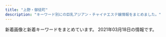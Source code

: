 ```yaml
---
title: "上野・御徒町"
description: "キーワード別にの巨乳アジアン・チャイナエステ嬢情報をまとめました。"
---
```


新着画像と新着キーワードをまとめています。
2021年03月18日の情報です。

<DmmAffiliateIns />
<KeywordTable
  shops={
    [
    {
        "img_links": [],
        "url": "http://www.macaron.esjoho.com/",
        "station": "JR\u5fa1\u5f92\u753a\u99c5\u5317\u53e3",
        "name": "\u30de\u30ab\u30ed\u30f3",
        "keywords": {}
    },
    {
        "keywords": {
            "82": 30,
            "E": 4,
            "C": 4,
            "89": 4,
            "84": 8,
            "D": 16
        },
        "name": "\u30ab\u30eb\u30de\u30ea\u30be\u30fc\u30c8\uff06\u30b9\u30d1",
        "url": "http://esthe-massage.black/",
        "station": "JR\u5fa1\u5f92\u753a\u99c5\u5357\u53e3",
        "img_links": [
            "http://esthe-massage.black/images/cg5.jpg",
            "http://esthe-massage.black/images/qr.jpg",
            "http://esthe-massage.black/images/sta11.jpg",
            "http://cdn.dino-es.com/images/logo/88x31DinoEs.png",
            "http://esthe-massage.black/images/link_3.jpg",
            "http://esthe-massage.black/images/index_an_06.jpg",
            "http://esthe-massage.black/images/cg8.jpg",
            "http://esthe-massage.black/images/sys01.jpg",
            "http://esthe-massage.black/images/cg1.jpg",
            "http://esthe-massage.black/images/sta8.jpg",
            "http://esthe-massage.black/images/index_bn_03.jpg",
            "http://esthe-massage.black/images/index_an_02.jpg",
            "http://esthe-massage.black/images/index_bn_06.jpg",
            "http://esthe-massage.black/images/cg3.jpg",
            "http://esthe-massage.black/images/tit2.png",
            "http://esthe-massage.black/images/tit5.png",
            "http://esthe-massage.black/images/index_an_05.jpg",
            "http://esthe-massage.black/images/sta5.jpg",
            "http://esthe-massage.black/images/tit1.png",
            "http://esthe-massage.black/images/te.png",
            "http://esthe-massage.black/images/index_bn_02.jpg",
            "http://esthe-massage.black/images/cg4.jpg",
            "http://esthe-massage.black/images/sta1.jpg",
            "http://esthe-massage.black/images/acc.jpg",
            "http://esthe-massage.black/images/cg7.jpg",
            "http://esthe-massage.black/images/sta3.jpg",
            "http://esthe-massage.black/images/sta7.jpg",
            "http://esthe-massage.black/images/footer.jpg",
            "http://esthe-massage.black/images/index_bn_01.jpg",
            "http://esthe-massage.black/images/sys03.jpg",
            "http://esthe-massage.black/images/tit4.png",
            "http://esthe-massage.black/images/cg11.jpg",
            "http://esthe-massage.black/images/top.jpg",
            "http://esthe-massage.black/images/sta10.jpg",
            "http://esthe-massage.black/images/sta2.jpg",
            "http://esthe-massage.black/images/sta6.jpg",
            "http://esthe-massage.black/images/index_an_03.jpg",
            "http://esthe-massage.black/images/sta12.jpg",
            "http://esthe-massage.black/images/cg10.jpg",
            "http://esthe-massage.black/images/cg2.jpg",
            "http://esthe-massage.black/images/cg6.jpg",
            "http://esthe-massage.black/images/cg12.jpg",
            "http://esthe-massage.black/images/index_bn_05.jpg",
            "http://esthe-massage.black/images/index_an_04.jpg",
            "http://esthe-massage.black/images/sys02.jpg",
            "http://esthe-massage.black/images/index_an_01.jpg"
        ]
    },
    {
        "station": "JR\u5fa1\u5f92\u753a\u99c5\u5357\u53e3",
        "name": "\u30de\u30fc\u30ad\u30e5\u30ea\u30fcMERCURY",
        "img_links": [
            "http://www.foryou-es.info/sp/img/seiko.png",
            "http://foryou-es.info/images/sa.jpg",
            "http://www.foryou-es.info/img/hina.png",
            "http://foryou-es.info/img/sara3.jpg",
            "http://foryou-es.info/img/sia4.jpg",
            "http://www.foryou-es.info/i/img/sia.jpg",
            "http://www.foryou-es.info/img/rora4.jpg",
            "http://foryou-es.info/img/yui2.jpg",
            "http://www.foryou-es.info/sp/menu/top.jpg",
            "http://foryou-es.info/images/si.png",
            "http://www.foryou-es.info/sp/images/int2.jpg",
            "http://www.foryou-es.info/sp/images/staff_t.jpg",
            "http://www.foryou-es.info/sp/img/honey3.jpg",
            "http://www.foryou-es.info/sp/img/rora.png",
            "http://foryou-es.info/img/miki1.jpg",
            "http://foryou-es.info/img/saki3.jpg",
            "http://foryou-es.info/img/sara2.jpg",
            "http://www.foryou-es.info/img/sia2.jpg",
            "http://www.foryou-es.info/sp/img/seiko4.jpg",
            "http://www.foryou-es.info/i/img/rora.jpg",
            "http://www.foryou-es.info/sp/img/honey2.jpg",
            "http://foryou-es.info/img/sia3.jpg",
            "http://foryou-es.info/images/interior1.png",
            "http://www.foryou-es.info/sp/img/miki.png",
            "http://www.foryou-es.info/sp/images/news.png",
            "http://foryou-es.info/images/tt.png",
            "http://www.foryou-es.info/i/img/yui.jpg",
            "http://www.foryou-es.info/images/so.jpg",
            "http://foryou-es.info/img/riko2.jpg",
            "http://www.foryou-es.info/sp/img/riko3.jpg",
            "http://www.foryou-es.info/images/info.jpg",
            "http://foryou-es.info/img/hina.png",
            "http://www.foryou-es.info/img/honey3.jpg",
            "http://foryou-es.info/img/rora3.jpg",
            "http://www.foryou-es.info/img/riko2.jpg",
            "http://www.foryou-es.info/sp/img/miki3.jpg",
            "http://www.foryou-es.info/sp/img/hina.png",
            "http://www.foryou-es.info/i/img/miki.jpg",
            "http://foryou-es.info/img/yui3.jpg",
            "http://www.foryou-es.info/sp/img/honey.png",
            "http://www.foryou-es.info/sp/img/saki2.jpg",
            "http://www.foryou-es.info/i/img/seiko.jpg",
            "http://www.foryou-es.info/img/riko1.jpg",
            "http://www.foryou-es.info/sp/images/ac2.jpg",
            "http://www.foryou-es.info/img/sara.png",
            "http://www.foryou-es.info/sp/img/miki1.jpg",
            "http://www.foryou-es.info/sp/img/riko2.jpg",
            "http://www.foryou-es.info/sp/images/int1.jpg",
            "http://www.foryou-es.info/img/rora1.jpg",
            "http://www.foryou-es.info/img/rora.png",
            "http://www.foryou-es.info/sp/images/int3.jpg",
            "http://foryou-es.info/img/riko3.jpg",
            "http://foryou-es.info/images/tp.png",
            "http://www.foryou-es.info/images/interior.jpg",
            "http://www.foryou-es.info/img/honey.png",
            "http://www.foryou-es.info/sp/img/yui.png",
            "http://www.foryou-es.info/images/tp.png",
            "http://foryou-es.info/images/interior.jpg",
            "http://www.foryou-es.info/sp/images/sys3.jpg",
            "http://www.foryou-es.info/i/img/kaori.jpg",
            "http://www.foryou-es.info/sp/img/honey1.jpg",
            "http://www.foryou-es.info/img/sia1.jpg",
            "http://www.foryou-es.info/img/riko.png",
            "http://www.foryou-es.info/img/miki2.jpg",
            "http://foryou-es.info/img/saki.png",
            "http://foryou-es.info/images/blog.jpg",
            "http://www.foryou-es.info/sp/images/sm.jpg",
            "http://www.foryou-es.info/img/sara1.jpg",
            "http://foryou-es.info/img/hina2.jpg",
            "http://foryou-es.info/img/rora2.jpg",
            "http://www.foryou-es.info/sp/img/saki3.jpg",
            "http://foryou-es.info/images/koko_200x40.png",
            "http://www.foryou-es.info/sp/img/sia.png",
            "http://www.foryou-es.info/images/tel.png",
            "http://www.foryou-es.info/images/sa.jpg",
            "http://www.foryou-es.info/img/riko3.jpg",
            "http://www.foryou-es.info/sp/img/miki2.jpg",
            "http://www.foryou-es.info/images/newface.jpg",
            "http://foryou-es.info/img/seiko.png",
            "http://www.foryou-es.info/images/blog.jpg",
            "http://www.foryou-es.info/img/saki2.jpg",
            "http://foryou-es.info/img/hina4.jpg",
            "http://www.foryou-es.info/sp/img/saki.png",
            "http://foryou-es.info/img/rora1.jpg",
            "http://www.foryou-es.info/img/rora2.jpg",
            "http://www.foryou-es.info/sp/images/interior_t.jpg",
            "http://www.foryou-es.info/sp/img/seiko1.jpg",
            "http://foryou-es.info/images/so.jpg",
            "http://www.foryou-es.info/img/saki.png",
            "http://www.foryou-es.info/sp/images/ac3.jpg",
            "http://foryou-es.info/img/sara.png",
            "http://foryou-es.info/img/riko1.jpg",
            "http://www.foryou-es.info/sp/images/sys2.jpg",
            "http://foryou-es.info/img/sia.png",
            "http://foryou-es.info/images/interior_t.jpg",
            "http://www.foryou-es.info/img/yui2.jpg",
            "http://foryou-es.info/img/sara1.jpg",
            "http://www.foryou-es.info/img/hina2.jpg",
            "http://www.foryou-es.info/images/mobile.jpg",
            "http://www.foryou-es.info/img/yui3.jpg",
            "http://www.foryou-es.info/sp/img/saki1.jpg",
            "http://foryou-es.info/img/miki2.jpg",
            "http://www.foryou-es.info/sp/images/time.jpg",
            "http://www.foryou-es.info/img/yui1.jpg",
            "http://www.foryou-es.info/sp/staff/saki.png",
            "http://www.foryou-es.info/img/riko4.jpg",
            "http://www.foryou-es.info/images/tt.png",
            "http://www.foryou-es.info/i/img/riko.jpg",
            "http://foryou-es.info/images/mobile.jpg",
            "http://foryou-es.info/img/honey.png",
            "http://www.foryou-es.info/images/koko_200x40.png",
            "http://www.foryou-es.info/sp/images/pc.jpg",
            "http://foryou-es.info/img/yui1.jpg",
            "http://www.foryou-es.info/images/sm.jpg",
            "http://foryou-es.info/img/miki3.jpg",
            "http://www.foryou-es.info/images/rem.jpg",
            "http://www.foryou-es.info/images/interior1.png",
            "http://foryou-es.info/images/ac.jpg",
            "http://www.foryou-es.info/sp/menu/staff.jpg",
            "http://www.foryou-es.info/img/sara3.jpg",
            "http://www.foryou-es.info/sp/img/seiko3.jpg",
            "http://foryou-es.info/img/honey2.jpg",
            "http://foryou-es.info/img/saki1.jpg",
            "http://foryou-es.info/img/riko4.jpg",
            "http://www.foryou-es.info/img/yui.png",
            "http://www.foryou-es.info/img/rora3.jpg",
            "http://foryou-es.info/img/miki.png",
            "http://foryou-es.info/images/sirase.jpg",
            "http://foryou-es.info/img/rora.png",
            "http://foryou-es.info/img/honey3.jpg",
            "http://www.foryou-es.info/img/sia4.jpg",
            "http://www.foryou-es.info/img/hina4.jpg",
            "http://www.foryou-es.info/sp/images/sys4.jpg",
            "http://foryou-es.info/img/sia2.jpg",
            "http://www.foryou-es.info/sp/img/sia1.jpg",
            "http://www.foryou-es.info/sp/img/seiko2.jpg",
            "http://www.foryou-es.info/i/img/sara.jpg",
            "http://www.foryou-es.info/sp/img/sia2.jpg",
            "http://www.foryou-es.info/sp/menu/interior.jpg",
            "http://foryou-es.info/images/staff_t.jpg",
            "http://www.foryou-es.info/i/img/honey.jpg",
            "http://www.foryou-es.info/img/honey1.jpg",
            "http://www.foryou-es.info/images/news.jpg",
            "http://www.foryou-es.info/img/saki3.jpg",
            "http://www.foryou-es.info/i/img/risa.jpg",
            "http://www.foryou-es.info/sp/images/sys1.jpg",
            "http://foryou-es.info/img/sia1.jpg",
            "http://www.foryou-es.info/sp/images/head.jpg",
            "http://foryou-es.info/img/riko.png",
            "http://www.foryou-es.info/sp/images/newsb.jpg",
            "http://www.foryou-es.info/sp/img/riko1.jpg",
            "http://www.foryou-es.info/img/sia3.jpg",
            "http://www.foryou-es.info/img/saki1.jpg",
            "http://www.foryou-es.info/img/seiko.png",
            "http://foryou-es.info/images/zy.png",
            "http://www.foryou-es.info/sp/images/ac1.jpg",
            "http://www.foryou-es.info/sp/staff/yui.png",
            "http://www.foryou-es.info/images/zy.png",
            "http://foryou-es.info/images/news.jpg",
            "http://foryou-es.info/img/honey1.jpg",
            "http://www.foryou-es.info/sp/img/riko.png",
            "http://www.foryou-es.info/img/hina3.jpg",
            "http://foryou-es.info/images/newface.jpg",
            "http://www.foryou-es.info/img/hina1.jpg",
            "http://www.foryou-es.info/sp/images/tel.jpg",
            "http://www.foryou-es.info/img/miki3.jpg",
            "http://www.foryou-es.info/img/sara2.jpg",
            "http://foryou-es.info/images/info.jpg",
            "http://foryou-es.info/images/sm.jpg",
            "http://foryou-es.info/img/hina1.jpg",
            "http://foryou-es.info/images/rem.jpg",
            "http://www.foryou-es.info/images/sirase.jpg",
            "http://www.foryou-es.info/sp/images/top.jpg",
            "http://www.foryou-es.info/images/staff_t.jpg",
            "http://www.foryou-es.info/img/miki1.jpg",
            "http://www.foryou-es.info/sp/img/riko4.jpg",
            "http://www.foryou-es.info/sp/images/newface.png",
            "http://www.foryou-es.info/images/si.png",
            "http://www.foryou-es.info/sp/img/sia4.jpg",
            "http://foryou-es.info/img/hina3.jpg",
            "http://foryou-es.info/img/yui.png",
            "http://www.foryou-es.info/i/img/hina.jpg",
            "http://www.foryou-es.info/images/interior_t.jpg",
            "http://foryou-es.info/img/saki2.jpg",
            "http://www.foryou-es.info/img/sia.png",
            "http://www.foryou-es.info/sp/img/sara.png",
            "http://www.foryou-es.info/img/honey2.jpg",
            "http://www.foryou-es.info/sp/img/sia3.jpg",
            "http://www.foryou-es.info/i/img/saki.jpg",
            "http://www.foryou-es.info/img/miki.png",
            "http://foryou-es.info/img/rora4.jpg",
            "http://foryou-es.info/images/tel.png"
        ],
        "url": "http://foryou-es.info/",
        "keywords": {
            "D": 15,
            "88": 13,
            "E": 1,
            "90": 5,
            "89": 35,
            "C": 34
        }
    },
    {
        "keywords": {
            "85": 8,
            "86": 24,
            "E": 8,
            "D": 16
        },
        "img_links": [
            "http://lena.este.work/head.jpg",
            "http://lena.este.work/2/uploadimg/1615703547.jpg",
            "http://lena.este.work/2/uploadimg/1616028039.jpg",
            "http://lena.este.work/2/uploadimg/1583138243.jpg",
            "http://lena.este.work/2/uploadimg/1616028017.jpg",
            "http://lena.este.work/ta.png",
            "http://lena.este.work/s1.png",
            "http://lena.este.work/staff_t.jpg",
            "http://lena.este.work/tel.jpg",
            "http://lena.este.work/sys2.png",
            "http://lena.este.work/2/uploadimg/1615703699.jpg",
            "http://lena.este.work/2/uploadimg/1557998297.jpeg",
            "http://lena.este.work/interior_t.png",
            "http://lena.este.work/news.png",
            "http://lena.este.work/2/uploadimg/1606782448.jpeg"
        ],
        "url": "http://lena.este.work/",
        "name": "\u30a2\u30ed\u30de \u3072\u307e\u308f\u308a",
        "station": "\u6e6f\u5cf6\u99c5"
    },
    {
        "img_links": [
            "http://www.okachi-mg.com/images/index_03.png",
            "http://www.okachi-mg.com/images/ks20-17.jpg",
            "https://okachi-mg.com/images/1.jpg",
            "https://okachi-mg.com/images/index_20.jpg",
            "http://www.okachi-mg.com/images/ks21-4.jpg",
            "http://www.okachi-mg.com/images/a0.jpg",
            "https://okachi-mg.com/images/ks21-4.jpg",
            "https://okachi-mg.com/images/ks20-17.jpg",
            "https://okachi-mg.com/images/index_05.png",
            "http://www.okachi-mg.com/images/index_07.png",
            "https://okachi-mg.com/images/index_02.png",
            "http://www.okachi-mg.com/images/4.jpg",
            "https://okachi-mg.com/images/index_09.png",
            "https://okachi-mg.com/images/index_18.jpg",
            "https://okachi-mg.com/images/ks20-9t.jpg",
            "http://www.okachi-mg.com/images/1.jpg",
            "http://www.okachi-mg.com/images/index_06.png",
            "https://okachi-mg.com/images/a0.jpg",
            "http://www.okachi-mg.com/images/index_08.png",
            "http://www.okachi-mg.com/images/index_02.png",
            "http://www.okachi-mg.com/images/ks20-9t.jpg",
            "https://okachi-mg.com/images/index_08.png",
            "http://www.okachi-mg.com/images/index_18.jpg",
            "http://www.okachi-mg.com/images/index_05.png",
            "http://www.okachi-mg.com/images/ks20-9.jpg",
            "http://www.okachi-mg.com/images/index_19.jpg",
            "http://www.okachi-mg.com/images/index_09.png",
            "https://okachi-mg.com/images/index_06.png",
            "https://okachi-mg.com/images/esk1.jpg",
            "http://www.okachi-mg.com/images/esk1.jpg",
            "https://okachi-mg.com/images/index_07.png",
            "http://www.okachi-mg.com/images/index_20.jpg",
            "https://okachi-mg.com/images/ks20-9.jpg",
            "https://okachi-mg.com/images/4.jpg",
            "https://okachi-mg.com/images/index_03.png",
            "https://okachi-mg.com/images/index_19.jpg"
        ],
        "url": "https://okachi-mg.com/",
        "keywords": {
            "85": 2,
            "84": 2,
            "90": 2
        },
        "name": "\u559c\u624b-\u304d\u3057\u3085-",
        "station": "JR\u5fa1\u5f92\u753a\u99c5\u5357\u53e3"
    },
    {
        "keywords": {
            "88": 8,
            "87": 12,
            "G": 6,
            "86": 2,
            "D": 12,
            "E": 2,
            "F": 2
        },
        "name": "COCO-GARDEN",
        "img_links": [
            "http://www.cocogarden.link/images/nbj3.jpg",
            "http://www.cocogarden.link/files/086-02.jpg",
            "http://www.cocogarden.link/files/069-03.jpg",
            "http://www.cocogarden.link/files/059-02.jpg",
            "http://www.cocogarden.link/files/058-02.jpg",
            "http://www.cocogarden.link/files/087-02.jpg",
            "http://www.cocogarden.link/files/076.jpg",
            "http://www.cocogarden.link/files/080.jpg",
            "http://www.cocogarden.link/files/088-03.jpg",
            "http://www.cocogarden.link/images/s_info.jpg",
            "http://www.cocogarden.link/files/075-02.jpg",
            "http://www.cocogarden.link/files/076-02.jpg",
            "http://www.cocogarden.link/images/1.jpg",
            "http://www.cocogarden.link/images/top1.jpg",
            "http://www.cocogarden.link/files/088.jpg",
            "http://www.cocogarden.link/images/top.jpg",
            "http://www.cocogarden.link/files/037.jpg",
            "http://www.cocogarden.link/files/086.jpg",
            "http://www.cocogarden.link/files/075.jpg",
            "http://www.cocogarden.link/files/072-03.jpg",
            "http://www.cocogarden.link/files/080-02.jpg",
            "http://www.cocogarden.link/images/koko_200x40.png",
            "http://www.cocogarden.link/images/s_staff.jpg",
            "http://www.cocogarden.link/files/069.jpg",
            "http://www.cocogarden.link/files/086-03.jpg",
            "http://www.cocogarden.link/files/037-03.jpg",
            "http://www.cocogarden.link/files/072.jpg",
            "http://www.cocogarden.link/files/088-02.jpg",
            "http://www.cocogarden.link/files/075-03.jpg",
            "http://www.cocogarden.link/files/059.jpg",
            "http://www.cocogarden.link/files/076-03.jpg",
            "http://www.cocogarden.link/files/087-03.jpg",
            "http://www.cocogarden.link/files/080-03.jpg",
            "http://www.cocogarden.link/images/mobile.jpg",
            "http://www.cocogarden.link/images/s_pick.jpg",
            "http://www.cocogarden.link/files/037-02.jpg",
            "http://www.cocogarden.link/images/s_news.jpg",
            "http://www.cocogarden.link/files/058.jpg",
            "http://www.cocogarden.link/files/072-02.jpg",
            "http://www.cocogarden.link/files/069-02.jpg",
            "http://www.cocogarden.link/files/059-03.jpg",
            "http://www.cocogarden.link/files/087.jpg",
            "http://www.cocogarden.link/images/end1.png",
            "http://www.cocogarden.link/files/058-03.jpg"
        ],
        "url": "http://www.cocogarden.link/",
        "station": "JR\u5fa1\u5f92\u753a\u99c5\u5317\u53e3"
    },
    {
        "img_links": [
            "https://jouga.info/images/store/01.jpg",
            "https://jouga.info/staffPhoto/b20210318191020.jpg",
            "https://jouga.info/staffPhoto/b20210308152021.jpg",
            "https://jouga.info/js/sliderLine/slide_prev.png",
            "https://jouga.info/staffPhoto/s20210318191020.jpg",
            "https://jouga.info/staffPhoto/b20210308212945.jpg",
            "https://jouga.info/staffPhoto/b20210226100911.jpg",
            "https://jouga.info/staffPhoto/b20210226100713.jpg",
            "https://jouga.info/images/returnBtn.png",
            "https://jouga.info/images/store/02.jpg",
            "https://jouga.info/staffPhoto/b20210226101735.jpg",
            "https://jouga.info/staffPhoto/b20210307150252.jpg",
            "https://jouga.info/staffPhoto/s20210226100911.jpg",
            "https://jouga.info/staffPhoto/s20210226100713.jpg",
            "https://jouga.info/images/store/03.jpg",
            "https://jouga.info/uploadfiles/images/campaignJougaInfo.jpg",
            "https://jouga.info/staffPhoto/s20210308212945.jpg",
            "https://jouga.info/js/sliderLine/slide_next.png",
            "https://jouga.info/images/mobile.jpg",
            "https://jouga.info/images/store/04.jpg",
            "https://jouga.info/staffPhoto/s20210308152021.jpg",
            "https://jouga.info/staffPhoto/s20210307150252.jpg",
            "https://jouga.info/staffPhoto/s20210226101735.jpg"
        ],
        "station": "JR\u5fa1\u5f92\u753a\u99c5\u5357\u53e3",
        "url": "https://jouga.info/",
        "keywords": {
            "85": 3,
            "C": 1,
            "D": 1,
            "86": 4
        },
        "name": "\u5ae6\u5a25\uff5eJOGA\uff5e"
    },
    {
        "station": "JR\u5fa1\u5f92\u753a\u99c5\u5357\u53e3",
        "name": "\u30a8\u30f3\u30c8\u30ea\u30fc",
        "url": "http://ruana.work/",
        "img_links": [
            "http://ruana.work/images/1.jpg",
            "http://ruana.work/images/5.jpg",
            "http://ruana.work/images/7.jpg",
            "http://ruana.work/images/int2.jpg",
            "http://ruana.work/img/moe1.jpg",
            "http://ruana.work/images/sys1.jpg",
            "http://ruana.work/img/aki1.jpg",
            "http://ruana.work/images/tel.jpg",
            "http://ruana.work/images/12.jpg",
            "http://ruana.work/images/news.jpg",
            "http://ruana.work/images/rec.jpg",
            "http://ruana.work/img/ran1.jpg",
            "http://ruana.work/images/3.jpg",
            "http://ruana.work/img/momo1.jpg",
            "http://ruana.work/img/sakura1.jpg",
            "http://ruana.work/img/mimi1.jpg",
            "http://ruana.work/images/sys2.jpg",
            "http://ruana.work/images/4.jpg",
            "http://ruana.work/img/hitomi1.jpg",
            "http://ruana.work/images/head.jpg",
            "http://ruana.work/images/interior_t.jpg",
            "http://ruana.work/img/kora1.jpg",
            "http://ruana.work/images/6.jpg",
            "http://ruana.work/images/ac1.jpg",
            "http://ruana.work/images/int1.jpg",
            "http://ruana.work/images/2.jpg",
            "http://ruana.work/images/mobile.jpg",
            "http://ruana.work/images/ac2.jpg",
            "http://ruana.work/images/staff_t.jpg"
        ],
        "keywords": {}
    },
    {
        "url": "http://taiwan-resort.com/",
        "name": "\u53f0\u6e7e\u30ea\u30be\u30fc\u30c8",
        "station": "JR\u5fa1\u5f92\u753a\u99c5\u5357\u53e3",
        "img_links": [
            "http://taiwan-resort.com/img/head_img.png",
            "http://taiwan-resort.com/img/mask01.jpg",
            "http://taiwan-resort.com/img/mami002.png",
            "http://taiwan-resort.com/img/photo_01.jpg",
            "http://taiwan-resort.com/img/corona-3.jpg",
            "http://taiwan-resort.com/img/sara002.jpg",
            "http://taiwan-resort.com/img/corona-2.jpg",
            "http://taiwan-resort.com/img/corona-5.jpg",
            "http://taiwan-resort.com/img/mask05.jpg",
            "http://taiwan-resort.com/img/rei.jpg",
            "http://taiwan-resort.com/img/mask02.jpg",
            "http://taiwan-resort.com/img/tel_img.png",
            "http://taiwan-resort.com/img/mask04.jpg",
            "http://taiwan-resort.com/img/pagetop.png",
            "http://taiwan-resort.com/img/yuki.jpg",
            "http://taiwan-resort.com/img/mask03.jpg",
            "http://taiwan-resort.com/img/reina3.jpg",
            "http://taiwan-resort.com/img/anna.png",
            "http://taiwan-resort.com/img/topbg02.jpg",
            "http://taiwan-resort.com/img/emi001.jpg",
            "http://taiwan-resort.com/img/honoka02.jpg",
            "http://taiwan-resort.com/img/hina.jpg",
            "http://taiwan-resort.com/img/corona-4.jpg"
        ],
        "keywords": {}
    },
    {
        "name": "ZOEY \u30be\u30fc\u30a4",
        "station": "JR\u5fa1\u5f92\u753a\u99c5\u5357\u53e3",
        "img_links": [
            "http://zoey.mssg.jp/images/home/top.jpg",
            "http://zoey.mssg.jp/images/top/top_01.jpg",
            "http://zoey.mssg.jp/images/page_top.png",
            "http://zoey.mssg.jp/images/top/top_04.jpg",
            "http://zoey.mssg.jp/images/top/top_06.jpg",
            "http://zoey.mssg.jp/images/staff_image/staf_010a.jpg",
            "http://zoey.mssg.jp/images/top/top_08.png",
            "http://zoey.mssg.jp/images/top/top_05.jpg",
            "http://zoey.mssg.jp/images/top/top_03.jpg",
            "http://zoey.mssg.jp/images/top/top_02.jpg"
        ],
        "url": "http://zoey.mssg.jp",
        "keywords": {}
    },
    {
        "station": "\u7530\u539f\u753a\u99c53\u756a\u51fa\u53e3",
        "name": "AOI",
        "keywords": {
            "D": 12,
            "C": 6,
            "85": 48,
            "86": 6
        },
        "img_links": [
            "http://www.sh-riraku107.xyz/uploads/201210/1-201210140K4F7.jpg",
            "http://www.sh-riraku107.xyz/uploads/201210/1-201210140I61V.jpg",
            "http://www.sh-riraku107.xyz/uploads/201210/1-201210140639549.jpg",
            "http://www.sh-riraku107.xyz/uploads/201210/1-201210140H2S5.jpg",
            "http://www.sh-riraku107.xyz/uploads/190726/1-1ZH61G444a2.jpg",
            "http://www.sh-riraku107.xyz/picture/head_2_4214_1545028158383139.jpg",
            "http://www.sh-riraku107.xyz/uploads/190811/1-1ZQ1215612530.jpg",
            "http://www.sh-riraku107.xyz/picture/head_1_4214_1545019611484252.jpg",
            "http://www.sh-riraku107.xyz/uploads/190726/1-1ZH61G3011R.jpg",
            "http://www.sh-riraku107.xyz/picture/head_3_4214_1545028158650128.jpg",
            "http://www.sh-riraku107.xyz/uploads/191028/1-19102PQ142352.jpg",
            "http://www.sh-riraku107.xyz/uploads/201210/1-201210140AV35.jpg",
            "http://www.sh-riraku107.xyz/uploads/191203/1-191203131R1257.jpg",
            "http://www.sh-riraku107.xyz/uploads/190930/1-1Z9301H0432Z.jpg",
            "http://www.sh-riraku107.xyz/uploads/190726/1-1ZH61G359B9.jpg",
            "http://www.sh-riraku107.xyz/uploads/190726/1-1ZH61G224459.jpg",
            "http://www.sh-riraku107.xyz/uploads/200915/1-20091515002JQ.jpg",
            "http://www.sh-riraku107.xyz/picture/link_1_4214_154523611765195.jpg",
            "http://www.sh-riraku107.xyz/uploads/200915/1-20091515001J63.jpg"
        ],
        "url": "http://www.sh-riraku107.xyz/"
    },
    {
        "url": "http://www.iyashinoie-ueno.com/",
        "img_links": [
            "http://www.iyashinoie-ueno.com/images/top2.jpg",
            "http://www.iyashinoie-ueno.com/files/001.jpg",
            "http://www.iyashinoie-ueno.com/images/staff_top.jpg",
            "http://www.iyashinoie-ueno.com/files/019-02.jpg",
            "http://www.iyashinoie-ueno.com/images/news_top.jpg",
            "http://www.iyashinoie-ueno.com/files/018-02.jpg",
            "http://www.iyashinoie-ueno.com/images/newgirls_top.jpg",
            "http://www.iyashinoie-ueno.com/files/001-02.jpg",
            "http://www.iyashinoie-ueno.com/images/staff_top2.jpg",
            "http://www.iyashinoie-ueno.com/images/pick1.jpg",
            "http://www.iyashinoie-ueno.com/files/014-02.jpg",
            "http://www.iyashinoie-ueno.com/files/018.jpg",
            "http://www.iyashinoie-ueno.com/images/end.jpg",
            "http://www.iyashinoie-ueno.com/images/mobile.jpg",
            "http://www.iyashinoie-ueno.com/files/014.jpg",
            "http://www.iyashinoie-ueno.com/files/019.jpg"
        ],
        "name": "\u7652\u3057\u306e\u5bb6",
        "station": "JR\u4e0a\u91ce\u99c5\u6d45\u8349\u53e3",
        "keywords": {
            "84": 4,
            "87": 8,
            "86": 4,
            "D": 12,
            "C": 11
        }
    },
    {
        "station": "JR\u5fa1\u5f92\u753a\u99c5\u5317\u53e3",
        "name": "\u7652\u3057\u5c4b",
        "keywords": {},
        "img_links": [],
        "url": "https://u-este.com/"
    },
    {
        "img_links": [
            "http://es-en.info/sp/images/rec3.png",
            "http://es-en.info/img/yuki.jpg",
            "http://es-en.info/sp/images/interior_t.png",
            "http://es-en.info/sp/img/tiaki1.jpg",
            "http://es-en.info/sp/staff/eri.jpg",
            "http://es-en.info/sp/staff/ai.jpg",
            "http://es-en.info/images/5.jpg",
            "http://es-en.info/images/staff_t.jpg",
            "http://es-en.info/sp/staff/riri.jpg",
            "http://es-en.info/images/head.jpg",
            "http://es-en.info/sp/images/time.png",
            "http://es-en.info/img/nana1.jpg",
            "http://es-en.info/images/4.jpg",
            "http://es-en.info/img/emi1.jpg",
            "http://es-en.info/sp/img/eri1.jpg",
            "http://es-en.info/sp/images/head.jpg",
            "http://es-en.info/img/tiaki.jpg",
            "http://es-en.info/sp/img/yuki1.jpg",
            "http://es-en.info/sp/menu/top.jpg",
            "http://es-en.info/images/rem.jpg",
            "http://es-en.info/sp/images/rec2.png",
            "http://es-en.info/sp/images/int1.jpg",
            "http://es-en.info/sp/staff/emi.jpg",
            "http://es-en.info/img/natumi.jpg",
            "http://es-en.info/img/tiaki1.jpg",
            "http://es-en.info/images/interior.png",
            "http://es-en.info/images/9.jpg",
            "http://es-en.info/sp/staff/tiaki.jpg",
            "http://es-en.info/images/3.jpg",
            "http://es-en.info/sp/images/sisu_t.jpg",
            "http://es-en.info/img/eri.jpg",
            "http://es-en.info/sp/images/sys2.jpg",
            "http://es-en.info/sp/img/natumi1.jpg",
            "http://es-en.info/sp/images/staff_t.png",
            "http://es-en.info/images/info.png",
            "http://es-en.info/img/emi.jpg",
            "http://es-en.info/sp/images/newsb.png",
            "http://es-en.info/images/mobile.jpg",
            "http://es-en.info/img/ai.jpg",
            "http://es-en.info/sp/images/ac1.jpg",
            "http://es-en.info/sp/staff/natumi.jpg",
            "http://es-en.info/sp/staff/nana.jpg",
            "http://es-en.info/images/sys1.png",
            "http://es-en.info/img/natumi1.jpg",
            "http://es-en.info/img/eri1.jpg",
            "http://es-en.info/sp/images/footer.jpg",
            "http://es-en.info/sp/images/int3.jpg",
            "http://es-en.info/sp/img/yuyu1.jpg",
            "http://es-en.info/img/yuyu.jpg",
            "http://es-en.info/sp/img/riri1.jpg",
            "http://es-en.info/images/10.jpg",
            "http://es-en.info/images/2.jpg",
            "http://es-en.info/img/yuyu1.jpg",
            "http://es-en.info/sp/images/int1.png",
            "http://es-en.info/sp/menu/staff.jpg",
            "http://es-en.info/sp/images/sys1.jpg",
            "http://es-en.info/img/yuki1.jpg",
            "http://es-en.info/images/7.jpg",
            "http://es-en.info/sp/img/emi1.jpg",
            "http://es-en.info/images/interior_t.jpg",
            "http://es-en.info/sp/images/pc.jpg",
            "http://es-en.info/sp/images/sisu.png",
            "http://es-en.info/sp/images/rec1.png",
            "http://es-en.info/sp/menu/interior.jpg",
            "http://es-en.info/sp/staff/yuki.jpg",
            "http://es-en.info/images/sm.jpg",
            "http://es-en.info/sp/images/sys4.png",
            "http://es-en.info/images/news.jpg",
            "http://es-en.info/images/1.jpg",
            "http://es-en.info/sp/images/topgirl.jpg",
            "http://es-en.info/sp/img/nana1.jpg",
            "http://es-en.info/sp/images/top.jpg",
            "http://es-en.info/sp/images/news.jpg",
            "http://es-en.info/img/nana.jpg",
            "http://es-en.info/sp/images/tel.jpg",
            "http://es-en.info/img/riri1.jpg",
            "http://es-en.info/sp/img/ai1.jpg",
            "http://es-en.info/img/ai1.jpg",
            "http://es-en.info/sp/images/int2.jpg",
            "http://es-en.info/sp/staff/yuyu.jpg",
            "http://es-en.info/img/riri.jpg",
            "http://es-en.info/images/8.jpg",
            "http://es-en.info/sp/images/sys3.jpg"
        ],
        "name": "\u5b89\u5fc3\u5802",
        "station": "JR\u5fa1\u5f92\u753a\u99c5\u5357\u53e3",
        "url": "http://es-en.info/",
        "keywords": {
            "88": 2,
            "87": 1,
            "86": 2,
            "F": 1,
            "90": 1,
            "85": 1
        }
    },
    {
        "url": "http://o-lucky.work/",
        "station": "JR\u5fa1\u5f92\u753a\u99c5\u5317\u53e3",
        "name": "Lucky \u30e9\u30c3\u30ad\u30fc",
        "keywords": {},
        "img_links": [
            "http://o-lucky.work/sp/images/sys1.jpg",
            "http://o-lucky.work/img/koko1.jpg",
            "http://o-lucky.work/sp/staff/nana.jpg",
            "http://o-lucky.work/images/tr.jpg",
            "http://o-lucky.work/staff/sakura.jpg",
            "http://o-lucky.work/images/b1.jpg",
            "http://o-lucky.work/sp/images/pc.jpg",
            "http://o-lucky.work/images/1.jpg",
            "http://o-lucky.work/images/5.jpg",
            "http://o-lucky.work/images/interior_t.jpg",
            "http://o-lucky.work/sp/images/rec1.jpg",
            "http://o-lucky.work/sp/images/int1.jpg",
            "http://o-lucky.work/images/sm.jpg",
            "http://o-lucky.work/img/sayaka1.jpg",
            "http://o-lucky.work/sp/images/menu/staff.jpg",
            "http://o-lucky.work/images/sys2.jpg",
            "http://o-lucky.work/staff/kana.jpg",
            "http://o-lucky.work/images/3.jpg",
            "http://o-lucky.work/img/yuyu1.jpg",
            "http://o-lucky.work/sp/images/int3.jpg",
            "http://o-lucky.work/staff/ruru.jpg",
            "http://o-lucky.work/sp/images/sys2.jpg",
            "http://o-lucky.work/img/ruru1.jpg",
            "http://o-lucky.work/sp/images/int4.jpg",
            "http://o-lucky.work/staff/sayaka.jpg",
            "http://o-lucky.work/sp/images/b1.jpg",
            "http://o-lucky.work/img/sakura1.jpg",
            "http://o-lucky.work/images/sys1.jpg",
            "http://o-lucky.work/sp/staff/koko.jpg",
            "http://o-lucky.work/images/int2.jpg",
            "http://o-lucky.work/images/staff_t.jpg",
            "http://o-lucky.work/sp/staff/sakura.jpg",
            "http://o-lucky.work/sp/images/sys3.jpg",
            "http://o-lucky.work/sp/images/interior_t.jpg",
            "http://o-lucky.work/images/8.jpg",
            "http://o-lucky.work/sp/images/menu/top.jpg",
            "http://o-lucky.work/sp/images/tel.jpg",
            "http://o-lucky.work/images/int1.jpg",
            "http://o-lucky.work/sp/staff/kana.jpg",
            "http://o-lucky.work/sp/images/int2.jpg",
            "http://o-lucky.work/sp/staff/yuyu.jpg",
            "http://o-lucky.work/img/nana1.jpg",
            "http://o-lucky.work/sp/images/ac1.jpg",
            "http://o-lucky.work/images/line.png",
            "http://o-lucky.work/images/mobile.jpg",
            "http://o-lucky.work/images/4.jpg",
            "http://o-lucky.work/img/kana1.jpg",
            "http://o-lucky.work/staff/koko.jpg",
            "http://o-lucky.work/sp/images/staff_t.jpg",
            "http://o-lucky.work/sp/images/footer.jpg",
            "http://o-lucky.work/sp/images/news.jpg",
            "http://o-lucky.work/staff/yuyu.jpg",
            "http://o-lucky.work/sp/images/topgirl.jpg",
            "http://o-lucky.work/sp/img/nana1.jpg",
            "http://o-lucky.work/sp/staff/sayaka.jpg",
            "http://o-lucky.work/sp/images/top.jpg",
            "http://o-lucky.work/sp/img/yuyu1.jpg",
            "http://o-lucky.work/sp/menu/top.jpg",
            "http://o-lucky.work/sp/menu/staff.jpg",
            "http://o-lucky.work/images/head.jpg",
            "http://o-lucky.work/sp/staff/ruru.jpg",
            "http://o-lucky.work/sp/images/newsb.jpg",
            "http://o-lucky.work/sp/images/b3.jpg",
            "http://o-lucky.work/sp/img/ruru1.jpg",
            "http://o-lucky.work/images/b3.jpg",
            "http://o-lucky.work/images/7.jpg",
            "http://o-lucky.work/sp/img/sakura1.jpg",
            "http://o-lucky.work/images/b2.jpg",
            "http://o-lucky.work/images/6.jpg",
            "http://o-lucky.work/sp/images/head.jpg",
            "http://o-lucky.work/images/news.jpg",
            "http://o-lucky.work/sp/img/koko1.jpg",
            "http://o-lucky.work/sp/img/kana1.jpg",
            "http://o-lucky.work/staff/nana.jpg",
            "http://o-lucky.work/sp/img/sayaka1.jpg",
            "http://o-lucky.work/sp/menu/interior.jpg",
            "http://o-lucky.work/sp/images/b2.jpg"
        ]
    },
    {
        "station": "\u4e0a\u91ce\u99c5\u5e83\u5c0f\u8def\u53e3",
        "img_links": [
            "https://cc-tokyo.xyz/banner/468x60.jpg",
            "https://cc-tokyo.xyz/images/barProfile.jpg",
            "https://cc-tokyo.xyz/therapist/mari1.jpg",
            "https://cc-tokyo.xyz/therapist/yuyu1.jpg",
            "https://cc-tokyo.xyz/images/coverGirlText.png",
            "https://cc-tokyo.xyz/banner/88x31.jpg",
            "https://cc-tokyo.xyz/images/magazine.jpg",
            "https://cc-tokyo.xyz/images/barSystem.jpg",
            "https://cc-tokyo.xyz/therapist/yui1.jpg",
            "https://cc-tokyo.xyz/images/mobile.jpg",
            "https://cc-tokyo.xyz/images/barInfo.jpg",
            "https://cc-tokyo.xyz/images/barTherapist.jpg",
            "https://cc-tokyo.xyz/images/barAccess.jpg",
            "https://cc-tokyo.xyz/therapist/emi1.jpg",
            "https://cc-tokyo.xyz/therapist/minami1.jpg",
            "https://cc-tokyo.xyz/therapist/saya1.jpg",
            "https://cc-tokyo.xyz/images/movie.jpg",
            "https://cc-tokyo.xyz/therapist/moe1.jpg",
            "https://cc-tokyo.xyz/therapist/yanyan1.jpg",
            "https://cc-tokyo.xyz/therapist/mai1.jpg",
            "https://cc-tokyo.xyz/images/indexMap.jpg",
            "https://cc-tokyo.xyz/therapist/hinako1.jpg",
            "https://cc-tokyo.xyz/therapist/comingSoon.jpg",
            "https://cc-tokyo.xyz/therapist/yuri1.jpg",
            "http://www.a-side.com/ad/koko/include/banner/koko_200x40.png",
            "https://cc-tokyo.xyz/room/1.jpg",
            "https://cc-tokyo.xyz/images/concept.jpg",
            "https://cc-tokyo.xyz/therapist/momoka1.jpg",
            "https://cc-tokyo.xyz/images/barLink.jpg"
        ],
        "url": "https://cc-tokyo.xyz/",
        "keywords": {
            "83": 3,
            "85": 23,
            "84": 3,
            "87": 6,
            "86": 13
        },
        "name": "CoCo-Arashi"
    },
    {
        "keywords": {
            "87": 2,
            "E": 1,
            "86": 7,
            "88": 2,
            "C": 16,
            "D": 3,
            "83": 1
        },
        "url": "http://biki-massage.work/",
        "station": "JR\u5fa1\u5f92\u753a\u99c5\u5317\u53e3",
        "img_links": [
            "http://biki-massage.work/sp/img/s5.jpg",
            "http://biki-massage.work/img/campian.jpg",
            "http://biki-massage.work/img/s1.jpg",
            "http://biki-massage.work/sp/img/t-a.jpg",
            "http://biki-massage.work/img/botton.jpg",
            "http://biki-massage.work/img/sta3.jpg",
            "http://biki-massage.work/sp/img/t-t.jpg",
            "http://biki-massage.work/sp/img/s2.jpg",
            "http://biki-massage.work/img/fla3.jpg",
            "http://biki-massage.work/img/sta4.jpg",
            "http://biki-massage.work/sp/img/tel.jpg",
            "http://biki-massage.work/img/sta1.jpg",
            "http://biki-massage.work/sp/img/s6.jpg",
            "http://biki-massage.work/sp/img/pic.jpg",
            "http://biki-massage.work/sp/img/pc.jpg",
            "http://biki-massage.work/img/nos.jpg",
            "http://biki-massage.work/img/sta5.jpg",
            "http://biki-massage.work/img/st1.jpg",
            "http://biki-massage.work/img/st5.jpg",
            "http://biki-massage.work/sp/img/s4.jpg",
            "http://biki-massage.work/img/sta6.jpg",
            "http://biki-massage.work/sp/img/cam.jpg",
            "http://biki-massage.work/sp/img/sys.jpg",
            "http://biki-massage.work/sp/img/p2.jpg",
            "http://biki-massage.work/sp/img/add.jpg",
            "http://biki-massage.work/sp/img/t-o.jpg",
            "http://biki-massage.work/sp/img/botton.jpg",
            "http://biki-massage.work/sp/img/s1.jpg",
            "http://biki-massage.work/sp/img/p6.jpg",
            "http://biki-massage.work/img/s4.jpg",
            "http://biki-massage.work/sp/img/tit.jpg",
            "http://biki-massage.work/img/fla1.jpg",
            "http://biki-massage.work/img/s2.jpg",
            "http://biki-massage.work/sp/img/time.jpg",
            "http://biki-massage.work/img/st2.jpg",
            "http://biki-massage.work/sp/img/t-r.jpg",
            "http://biki-massage.work/sp/img/info.jpg",
            "http://biki-massage.work/img/sta2.jpg",
            "http://biki-massage.work/img/st3.jpg",
            "http://biki-massage.work/sp/img/p3.jpg",
            "http://biki-massage.work/sp/img/s3.jpg",
            "http://biki-massage.work/img/head.jpg",
            "http://biki-massage.work/img/fla2.jpg",
            "http://biki-massage.work/img/st4.jpg",
            "http://biki-massage.work/sp/img/t-s.jpg",
            "http://biki-massage.work/img/s5.jpg",
            "http://biki-massage.work/img/s3.jpg",
            "http://biki-massage.work/img/mo.png",
            "http://biki-massage.work/img/st6.jpg",
            "http://biki-massage.work/img/s6.jpg"
        ],
        "name": "\u5a9a\u59eb\uff5e\u30d3\u30ad\uff5e"
    },
    {
        "keywords": {},
        "name": "HEAVEN\u30fb\u30d8\u30d6\u30f3",
        "url": "http://tubakihime.link/",
        "img_links": [
            "http://tubakihime.link/_src/25673/4.jpg",
            "http://tubakihime.link/_src/25923/wechatimg304.jpg",
            "http://tubakihime.link/_src/25932/img20210316144121946529.jpg",
            "http://tubakihime.link/_src/25675/5.jpg",
            "http://tubakihime.link/_src/25643/4.jpg",
            "http://tubakihime.link/_src/25652/img20210316144121947863.jpg",
            "http://tubakihime.link/_src/25758/int2.png",
            "http://tubakihime.link/_src/25711/img20210316144121947863.jpg",
            "http://tubakihime.link/_src/25752/img20210316144121946529.jpg",
            "http://tubakihime.link/_src/25749/img20210316144121946529.jpg",
            "http://tubakihime.link/_src/25853/img20210316144121946529.jpg",
            "http://tubakihime.link/_src/25935/wechatimg313.jpg",
            "http://tubakihime.link/_src/25926/img20210316144121947863.jpg",
            "http://tubakihime.link/_src/25918/wechatimg301.jpg",
            "http://tubakihime.link/_src/25639/2.jpg",
            "http://tubakihime.link/_src/25669/2.jpg",
            "http://tubakihime.link/_src/25695/wechatimg304.jpg",
            "http://tubakihime.link/_src/25689/cam.jpg",
            "http://tubakihime.link/_src/25645/5.jpg",
            "http://tubakihime.link/_src/25857/wechatimg301.jpg",
            "http://tubakihime.link/_src/25647/6.jpg",
            "http://tubakihime.link/_src/25709/wechatimg304.jpg",
            "http://tubakihime.link/_src/25931/img20210316144121946529.jpg",
            "http://tubakihime.link/_src/25671/3.jpg",
            "http://tubakihime.link/_src/25641/3.jpg",
            "http://tubakihime.link/_src/25937/wechatimg318.png",
            "http://tubakihime.link/_src/25637/1.jpg",
            "http://tubakihime.link/_src/25929/wechatimg301.jpg",
            "http://tubakihime.link/_src/25854/cam.jpg",
            "http://tubakihime.link/_src/25688/cam.jpg",
            "http://tubakihime.link/_src/25677/6.jpg",
            "http://tubakihime.link/_src/25680/cam.jpg",
            "http://tubakihime.link/_src/25928/wechatimg301.jpg",
            "http://tubakihime.link/_src/25667/1.jpg",
            "http://tubakihime.link/_src/25924/wechatimg304.jpg",
            "http://tubakihime.link/_src/25925/img20210316144121947863.jpg",
            "http://tubakihime.link/_src/25696/img20210316144121947863.jpg",
            "http://tubakihime.link/_src/25651/wechatimg304.jpg",
            "http://tubakihime.link/_src/25858/wechatimg301.jpg"
        ],
        "station": "\u6e6f\u5cf6\u99c52\u756a"
    },
    {
        "img_links": [
            "http://yura-kunitachi.xyz/_src/53513955/cam.jpg",
            "http://yura-kunitachi.xyz/_src/53513910/5f5316158ec7f0d0727854410a5be46303a324b1fef3ef0de82fa8c4fe0f59d4.jpg",
            "http://yura-kunitachi.xyz/_src/53513959/137080-osd41m-772.jpg",
            "http://yura-kunitachi.xyz/_src/53513929/wechatimg93.jpg",
            "http://yura-kunitachi.xyz/_src/53513942/3da7d3dc6ee4f2d3861295bdb20452b671deb86c6f4e442ebce1715dc06eb99e.jpg",
            "http://yura-kunitachi.xyz/_src/53513933/wechatimg90.jpg",
            "http://yura-kunitachi.xyz/_src/53513949/navi_04.png",
            "http://yura-kunitachi.xyz/_src/53513951/navi_05.png",
            "http://yura-kunitachi.xyz/_src/53513963/wechatimg102.jpg",
            "http://yura-kunitachi.xyz/_src/53513935/wechatimg92.jpg",
            "http://yura-kunitachi.xyz/_src/53513947/navi_03.png",
            "http://yura-kunitachi.xyz/_src/53513945/navi_02.png",
            "http://yura-kunitachi.xyz/_src/53513957/wechatimg229.jpg",
            "http://yura-kunitachi.xyz/_src/53513965/wechatimg81_20210306210100439.jpg",
            "http://yura-kunitachi.xyz/_src/53513931/wechatimg89.jpg",
            "http://yura-kunitachi.xyz/_src/53513967/xxl_44c52558b2be4d61a2f879da7d157c31.jpg",
            "http://yura-kunitachi.xyz/_src/53513953/navi_06.png",
            "http://yura-kunitachi.xyz/_src/53513925/wechatimg8.jpg",
            "http://yura-kunitachi.xyz/_src/53513943/navi_01.png",
            "http://yura-kunitachi.xyz/_src/53513961/wechatimg97.jpg",
            "http://yura-kunitachi.xyz/_src/53972968/wechatimg91.jpg"
        ],
        "name": "Rei",
        "keywords": {},
        "url": "http://yura-kunitachi.xyz/",
        "station": "\u7530\u539f\u753a\u99c5\u30a8\u30ec\u30d9\u30fc\u30bf\u30fc\u53e3"
    },
    {
        "url": "https://ueno-mensesthe.com/",
        "name": "\u697d\u5712",
        "station": "JR\u4e0a\u91ce\u99c5\u5165\u8c37\u53e3",
        "keywords": {
            "F": 10,
            "D": 30,
            "\u30bb\u30af\u30b7\u30fc": 2
        },
        "img_links": [
            "https://ueno-mensesthe.com/images/flower.png",
            "https://ueno-mensesthe.com/room/room-l3.jpg",
            "https://ueno-mensesthe.com/wp/wp-content/uploads/2021/02/yuki.jpg",
            "https://ueno-mensesthe.com/wp/wp-content/uploads/2021/02/mirai1.jpg",
            "https://ueno-mensesthe.com/wp/wp-content/uploads/2021/02/hina2.jpg",
            "https://ueno-mensesthe.com/images/clear.png",
            "https://ueno-mensesthe.com/wp/wp-content/uploads/2021/02/mirai2.jpg",
            "https://ueno-mensesthe.com/room/room-l2.jpg",
            "https://ueno-mensesthe.com/wp/wp-content/uploads/2021/02/hina3.jpg",
            "https://ueno-mensesthe.com/images/main-sp.jpg",
            "https://ueno-mensesthe.com/room/room-l7.jpg",
            "https://ueno-mensesthe.com/footer/footer-tel.png",
            "https://ueno-mensesthe.com/wp/wp-content/uploads/2021/02/hana.jpg",
            "https://ueno-mensesthe.com/images/cos1.jpg",
            "https://ueno-mensesthe.com/room/room-l9.jpg",
            "https://ueno-mensesthe.com/images/cos2.jpg",
            "https://ueno-mensesthe.com/footer/footer-staff.png",
            "https://ueno-mensesthe.com/room/room-l8.jpg",
            "https://ueno-mensesthe.com/wp/wp-content/uploads/2021/02/hana2.jpg",
            "https://ueno-mensesthe.com/images/main.jpg",
            "https://ueno-mensesthe.com/footer/footer-line.png",
            "https://ueno-mensesthe.com/images/top2.jpg",
            "https://ueno-mensesthe.com/images/qrcode.png",
            "https://ueno-mensesthe.com/room/room-l4.jpg",
            "https://ueno-mensesthe.com/room/room-l1.jpg",
            "https://ueno-mensesthe.com/icon/facebook.png",
            "https://ueno-mensesthe.com/wp/wp-content/uploads/2021/02/yuki2.jpg",
            "https://ueno-mensesthe.com/wp/wp-content/uploads/2021/02/hina.jpg",
            "https://ueno-mensesthe.com/wp/wp-content/uploads/2021/01/main-300x244.png",
            "https://ueno-mensesthe.com/images/top0.jpg",
            "https://ueno-mensesthe.com/icon/line.png",
            "https://ueno-mensesthe.com/images/top1.jpg",
            "https://ueno-mensesthe.com/images/header3.png",
            "https://ueno-mensesthe.com/icon/twitter.png",
            "https://ueno-mensesthe.com/wp/wp-content/uploads/2021/01/main-150x150.png",
            "https://ueno-mensesthe.com/room/room-l10.jpg",
            "https://ueno-mensesthe.com/icon/yelp.png",
            "https://ueno-mensesthe.com/images/top3.jpg"
        ]
    },
    {
        "keywords": {},
        "station": "JR\u5fa1\u5f92\u753a\u99c5\u5317\u53e3",
        "url": "http://www.itoshii.tokyo/",
        "name": "\u30d5\u30a1\u30f3\u30bf\u30b8\u30fc",
        "img_links": []
    },
    {
        "url": "http://www.sh-riraks.xyz/",
        "keywords": {
            "C": 17
        },
        "img_links": [
            "http://www.sh-riraks.xyz/uploads/201130/1-20113013311Rc.jpg",
            "http://www.sh-riraks.xyz/img/ttl_staff.png",
            "http://www.sh-riraks.xyz/uploads/201130/1-201130133012441.jpg",
            "http://www.sh-riraks.xyz/uploads/181001/1-1Q001142T6406.jpg",
            "http://www.sh-riraks.xyz/uploads/190611/1-1Z611153S2561.jpg",
            "http://www.sh-riraks.xyz/uploads/180521/1-1P5211649103K.jpg",
            "http://www.sh-riraks.xyz/uploads/201130/1-201130133129441.jpg",
            "http://www.sh-riraks.xyz/uploads/200617/1-20061G54941Z9.jpg",
            "http://www.sh-riraks.xyz/uploads/201130/1-201130133029220.jpg",
            "http://www.sh-riraks.xyz/uploads/200617/1-20061G54ZQ14.jpg",
            "http://www.sh-riraks.xyz/img/ttl_mobile.png",
            "http://www.sh-riraks.xyz/uploads/191015/1-1910151T03I48.jpg",
            "http://www.sh-riraks.xyz/img/ttl_pickup.png",
            "http://www.sh-riraks.xyz/uploads/180521/1-1P52116495SC.jpg",
            "http://www.sh-riraks.xyz/img/ttl_girls.png",
            "http://www.sh-riraks.xyz/uploads/200617/1-20061G54TIb.jpg",
            "http://www.sh-riraks.xyz/uploads/201130/1-201130133045611.jpg",
            "http://www.sh-riraks.xyz/uploads/201130/1-201130132956292.jpg",
            "http://www.sh-riraks.xyz/uploads/200107/1-20010F92019226.jpg",
            "http://www.sh-riraks.xyz/uploads/201130/1-201130133145E0.jpg",
            "http://www.sh-riraks.xyz/uploads/allimg/180604/1-1P60410212A02.jpg",
            "http://www.sh-riraks.xyz/uploads/181001/1-1Q001142IB48.jpg",
            "http://www.sh-riraks.xyz/img/ttl_wnew.png",
            "http://www.sh-riraks.xyz/uploads/201130/1-201130133215X9.jpg",
            "http://www.sh-riraks.xyz/uploads/201130/1-201130132942Y6.jpg"
        ],
        "station": "JR\u5fa1\u5f92\u753a\u99c5\u5357\u53e3",
        "name": "\u5922\u306e\u8776\u3005"
    },
    {
        "img_links": [],
        "keywords": {},
        "url": "http://ikoi.ies.fun/",
        "station": "JR\u5fa1\u5f92\u753a\u99c5\u5357\u53e3",
        "name": "\u61a9"
    },
    {
        "url": "http://www.iyashinoie.mensest.com/",
        "keywords": {
            "C": 1,
            "D": 2,
            "87": 1,
            "86": 2
        },
        "img_links": [
            "http://www.iyashinoie.mensest.com/img/nav-004.png",
            "http://www.iyashinoie.mensest.com/img/nav-002.png",
            "http://www.iyashinoie.mensest.com/img/top01.png",
            "http://www.iyashinoie.mensest.com/img/nav-005.png",
            "http://www.iyashinoie.mensest.com/files/002.jpg",
            "http://www.iyashinoie.mensest.com/img/stt.jpg",
            "http://www.iyashinoie.mensest.com/img/nav-003.png",
            "http://www.iyashinoie.mensest.com/img/tel.png",
            "http://www.iyashinoie.mensest.com/img/nav-001.png",
            "http://www.iyashinoie.mensest.com/files/003.jpg",
            "http://www.iyashinoie.mensest.com/files/001.jpg",
            "http://www.iyashinoie.mensest.com/img/stb.jpg",
            "http://www.iyashinoie.mensest.com/img/nav-006.png"
        ],
        "name": "\u7652\u3057\u306e\u5bb6",
        "station": "\u6d45\u8349\u99c5"
    },
    {
        "url": "https://20oasis.com/",
        "keywords": {
            "85": 1,
            "98": 1,
            "99": 1,
            "90": 1
        },
        "name": "\u30aa\u30a2\u30b7\u30b9",
        "img_links": [
            "https://20oasis.com/images/index_05.png",
            "https://20oasis.com/images/index_08.png",
            "https://20oasis.com/images/1.jpg",
            "https://20oasis.com/images/os21-8.jpg",
            "https://20oasis.com/images/index_06.png",
            "https://20oasis.com/images/14.jpg",
            "https://20oasis.com/images/index_03.png",
            "https://20oasis.com/images/eso21-1.jpg",
            "https://20oasis.com/images/index_07.png",
            "https://20oasis.com/images/index_20.jpg",
            "https://20oasis.com/images/4.jpg",
            "https://20oasis.com/images/os21-7.jpg",
            "https://20oasis.com/images/os21-6.jpg",
            "https://20oasis.com/images/a0.jpg",
            "https://20oasis.com/images/index_02.png",
            "https://20oasis.com/images/os21-5.jpg",
            "https://20oasis.com/images/index_09.png"
        ],
        "station": "JR\u4e0a\u91ce\u99c5\u5165\u8c37\u53e3"
    },
    {
        "img_links": [
            "http://th20.com/turu/images/mobile.jpg"
        ],
        "station": "\u6d45\u8349\u99c52\u756a\u51fa\u53e3",
        "keywords": {
            "C": 7
        },
        "url": "http://th20.com/turu/",
        "name": "\u9db4"
    },
    {
        "keywords": {
            "87": 39,
            "86": 30,
            "C": 6,
            "F": 6,
            "G": 22,
            "88": 22,
            "D": 57
        },
        "name": "\u5922\u306e\u604b",
        "img_links": [
            "http://www.yumenokoi.masg.info/images/rsubt1.png",
            "http://www.yumenokoi.masg.info/files/017.jpg",
            "http://www.yumenokoi.masg.info/files/002.jpg",
            "http://www.yumenokoi.masg.info/files/011-02.jpg",
            "http://www.yumenokoi.masg.info/files/009-02.jpg",
            "http://www.yumenokoi.masg.info/files/024-02.jpg",
            "http://www.yumenokoi.masg.info/files/008-02.jpg",
            "http://www.yumenokoi.masg.info/images/b-tel.png",
            "http://www.yumenokoi.masg.info/images/service/s05.jpg",
            "http://www.yumenokoi.masg.info/files/010.jpg",
            "http://www.yumenokoi.masg.info/images/rsubt4.png",
            "http://www.yumenokoi.masg.info/images/service/s03.jpg",
            "http://www.yumenokoi.masg.info/files/013-02.jpg",
            "http://www.yumenokoi.masg.info/files/018.jpg",
            "http://www.yumenokoi.masg.info/images/rsubt2.png",
            "http://www.yumenokoi.masg.info/files/002-02.jpg",
            "http://www.yumenokoi.masg.info/files/025-02.jpg",
            "http://www.yumenokoi.masg.info/images/service/s01.jpg",
            "http://www.yumenokoi.masg.info/files/023-02.jpg",
            "http://www.yumenokoi.masg.info/images/rsubt6.png",
            "http://www.yumenokoi.masg.info/files/018-02.jpg",
            "http://www.yumenokoi.masg.info/files/021.jpg",
            "http://www.yumenokoi.masg.info/files/024.jpg",
            "http://www.yumenokoi.masg.info/files/011.jpg",
            "http://www.yumenokoi.masg.info/photo_news/upimg/72260604eeb32e10a4_0.jpg",
            "http://www.yumenokoi.masg.info/images/rsubt3.png",
            "http://www.yumenokoi.masg.info/images/rsubt5.png",
            "http://www.yumenokoi.masg.info/images/service/s06.jpg",
            "http://www.yumenokoi.masg.info/files/008.jpg",
            "http://www.yumenokoi.masg.info/images/tel2.png",
            "http://www.yumenokoi.masg.info/images/m3.jpg",
            "http://www.yumenokoi.masg.info/files/006.jpg",
            "http://www.yumenokoi.masg.info/photo_news/upimg/351066018f0c247b28_0.jpg",
            "http://www.yumenokoi.masg.info/images/service/s02.jpg",
            "http://www.yumenokoi.masg.info/files/023.jpg",
            "http://www.yumenokoi.masg.info/files/015-02.jpg",
            "http://www.yumenokoi.masg.info/files/025.jpg",
            "http://www.yumenokoi.masg.info/images/b-online.png",
            "http://www.yumenokoi.masg.info/files/013.jpg",
            "http://www.yumenokoi.masg.info/files/016-02.jpg",
            "http://www.yumenokoi.masg.info/images/slider-img002.jpg",
            "http://www.yumenokoi.masg.info/files/015.jpg",
            "http://www.yumenokoi.masg.info/images/rsubt7.png",
            "http://www.yumenokoi.masg.info/files/009.jpg",
            "http://www.yumenokoi.masg.info/files/026.jpg",
            "http://www.yumenokoi.masg.info/images/m1.jpg",
            "http://www.yumenokoi.masg.info/files/016.jpg",
            "http://www.yumenokoi.masg.info/files/010-02.jpg",
            "http://www.yumenokoi.masg.info/images/m2.jpg",
            "http://www.yumenokoi.masg.info/files/021-02.jpg",
            "http://www.yumenokoi.masg.info/images/m4.jpg",
            "http://www.yumenokoi.masg.info/images/service/s04.jpg",
            "http://www.yumenokoi.masg.info/files/026-02.jpg",
            "http://www.yumenokoi.masg.info/files/017-02.jpg",
            "http://www.yumenokoi.masg.info/photo_news/upimg/62718604587c46ab8f_0.jpg",
            "http://www.yumenokoi.masg.info/files/006-02.jpg",
            "http://www.yumenokoi.masg.info/images/slider-img001.jpg",
            "http://www.yumenokoi.masg.info/images/m6.jpg"
        ],
        "station": "JR\u5fa1\u5f92\u753a\u99c5\u5317\u53e3",
        "url": "http://www.yumenokoi.masg.info/"
    },
    {
        "img_links": [],
        "station": "JR\u5fa1\u5f92\u753a\u99c5\u5357\u53e3",
        "keywords": {},
        "url": "http://smile.ests.jp/",
        "name": "\u30b9\u30de\u30a4\u30eb"
    },
    {
        "station": "JR\u5fa1\u5f92\u753a\u99c5\u5357\u53e3",
        "keywords": {},
        "name": "CHLOE",
        "url": "http://chloe.est-u.com/",
        "img_links": [
            "http://chloe.est-u.com/images/index_02.jpg",
            "http://chloe.est-u.com/images/index_01.jpg",
            "http://chloe.est-u.com/images/a3.jpg",
            "http://chloe.est-u.com/images/index_03.jpg",
            "http://chloe.est-u.com/images/index_07.jpg",
            "http://chloe.est-u.com/images/s1.jpg",
            "http://chloe.est-u.com/images/2.jpg",
            "http://chloe.est-u.com/images/3.jpg",
            "http://chloe.est-u.com/images/a2.jpg",
            "http://chloe.est-u.com/images/a1.jpg",
            "http://chloe.est-u.com/images/index_14.jpg",
            "http://chloe.est-u.com/images/cc.jpg"
        ]
    },
    {
        "station": "JR\u5fa1\u5f92\u753a\u99c5\u5317\u53e3",
        "url": "http://spa-amore.info/",
        "img_links": [
            "http://spa-amore.info/uploads/rubyes/2018/06/img_6517de79a84e589afe69cac1.jpg",
            "http://spa-amore.info/uploads/rubyes/2019/12/img_3765.jpg",
            "http://spa-amore.info/uploads/rubyes/2018/06/bnr_side_041.png",
            "http://spa-amore.info/uploads/rubyes/2017/02/bnr_side_05.png",
            "http://spa-amore.info/uploads/rubyes/2018/12/ad-7z8-s.png",
            "http://spa-amore.info/uploads/rubyes/2018/06/img_6526de79a84e589afe69cac1.jpg",
            "http://spa-amore.info/uploads/rubyes/2018/11/img_2998.png",
            "http://spa-amore.info/uploads/rubyes/2017/02/img_info_01.png",
            "http://spa-amore.info/uploads/rubyes/2017/02/subvisual_contact.png",
            "http://spa-amore.info/uploads/rubyes/2020/11/img_6655.jpg",
            "http://spa-amore.info/uploads/rubyes/2019/10/img_4995.jpg",
            "http://spa-amore.info/uploads/rubyes/2017/02/btn_top_01.png",
            "http://spa-amore.info/uploads/rubyes/2017/02/subvisual_info.png",
            "http://spa-amore.info/uploads/rubyes/2018/12/ad_7z8_720.png",
            "http://spa-amore.info/uploads/rubyes/2017/02/img_info_02.png",
            "http://spa-amore.info/uploads/rubyes/2018/06/wechatimg111.jpeg",
            "http://spa-amore.info/uploads/rubyes/2019/12/img_3761.jpg",
            "http://spa-amore.info/uploads/rubyes/2020/01/img_5610-1919x2560.jpg",
            "http://spa-amore.info/uploads/rubyes/2017/02/wifi.jpg",
            "http://spa-amore.info/uploads/rubyes/2017/02/subvisual_magazine.png",
            "http://spa-amore.info/uploads/rubyes/2019/12/img_3766.jpg",
            "http://spa-amore.info/uploads/rubyes/2017/02/btn_top_02.png",
            "http://spa-amore.info/uploads/rubyes/2019/07/img_4390.jpg",
            "http://spa-amore.info/uploads/rubyes/2017/02/img_info_03.png",
            "http://spa-amore.info/uploads/rubyes/2017/02/subvisual_qa.png",
            "http://spa-amore.info/uploads/rubyes/2020/11/img_6654.jpg",
            "http://spa-amore.info/uploads/rubyes/images/p01.png",
            "http://spa-amore.info/uploads/rubyes/2020/03/lili.jpeg",
            "http://spa-amore.info/uploads/rubyes/2017/02/subvisual_reserve.png",
            "http://spa-amore.info/uploads/rubyes/images/icon_flower.png",
            "http://spa-amore.info/uploads/rubyes/2017/02/icon_flower.png",
            "http://spa-amore.info/uploads/rubyes/2019/04/img_3768.jpg",
            "http://spa-amore.info/uploads/rubyes/2017/02/img_info_04.png",
            "http://spa-amore.info/uploads/rubyes/2019/03/img_35011.jpg",
            "http://spa-amore.info/uploads/rubyes/images/subvisual_staff.png",
            "http://spa-amore.info/uploads/rubyes/images/no-photo.jpg",
            "http://spa-amore.info/uploads/rubyes/2019/10/img_5017.jpg",
            "http://spa-amore.info/uploads/rubyes/2017/02/btn_top_03.png",
            "http://spa-amore.info/uploads/rubyes/2019/12/img_3763.jpg",
            "http://spa-amore.info/uploads/rubyes/2017/02/subvisual_link-1000x144.png",
            "http://spa-amore.info/uploads/rubyes/2017/02/bnr_side_03.png",
            "http://spa-amore.info/uploads/rubyes/2017/02/bnr_side_01.png",
            "http://spa-amore.info/uploads/rubyes/2017/02/bnr_side_02.png",
            "http://spa-amore.info/uploads/rubyes/2017/02/img_info_06.png",
            "http://spa-amore.info/uploads/rubyes/2018/06/tel.jpg",
            "http://spa-amore.info/uploads/rubyes/2019/04/img_3767.jpg",
            "http://spa-amore.info/uploads/rubyes/2019/03/img_35012.jpg",
            "http://spa-amore.info/uploads/rubyes/2017/02/subvisual_link.png",
            "http://spa-amore.info/uploads/rubyes/2017/02/subvisual_enquete.png",
            "http://spa-amore.info/uploads/rubyes/2020/12/img_6829.jpg",
            "http://spa-amore.info/uploads/rubyes/2017/02/bnr_side_credit.png",
            "http://spa-amore.info/uploads/rubyes/2017/02/treatment.png",
            "http://spa-amore.info/uploads/rubyes/2020/05/img_4838.jpg",
            "http://spa-amore.info/uploads/rubyes/2018/06/img_6484de79a84e589afe69cac1.jpg",
            "http://spa-amore.info/uploads/rubyes/2018/06/img_6509de79a84e589afe69cac1.jpg",
            "http://spa-amore.info/uploads/rubyes/2019/10/img_4997.jpg",
            "http://spa-amore.info/uploads/rubyes/2017/02/img_info_05.png",
            "http://spa-amore.info/\thttp:/spa-amore.info/uploads/rubyes/2019/03/ivent2.jpeg",
            "http://spa-amore.info/uploads/rubyes/2017/03/img_bnr_concept.png"
        ],
        "name": "\u30b9\u30d1 \u30a2\u30e2\u30fc\u30ec",
        "keywords": {
            "C": 1
        }
    },
    {
        "keywords": {
            "E": 6,
            "89": 1,
            "D": 4,
            "88": 1,
            "86": 2,
            "87": 1,
            "C": 2,
            "85": 1
        },
        "img_links": [
            "http://www.rosa-es.info/staff/yuki.jpg",
            "http://www.rosa-es.info/staff/rara2.jpg",
            "http://www.rosa-es.info/staff/yuki2.jpg",
            "http://www.rosa-es.info/staff/yuri.jpg",
            "http://www.rosa-es.info/img/pic/int1.jpg",
            "http://www.rosa-es.info/staff/yumi1.jpg",
            "http://www.rosa-es.info/staff/koko1.jpg",
            "http://www.rosa-es.info/staff/nana.jpg",
            "http://www.rosa-es.info/img/pic/int2.jpg",
            "http://www.rosa-es.info/img/pic/slide_1.jpg",
            "http://www.rosa-es.info/staff/nana2.jpg",
            "http://www.rosa-es.info/img/loader.png",
            "http://www.rosa-es.info/staff/rara.jpg",
            "http://www.rosa-es.info/staff/rara1.jpg",
            "http://www.rosa-es.info/staff/koko2.jpg",
            "http://www.rosa-es.info/staff/koko.jpg",
            "http://www.rosa-es.info/staff/yumi.jpg",
            "http://www.rosa-es.info/staff/yuki1.jpg",
            "http://www.rosa-es.info/staff/nana1.jpg",
            "http://www.rosa-es.info/img/pic/int3.jpg",
            "http://www.rosa-es.info/staff/yuri2.jpg",
            "http://www.rosa-es.info/staff/yumi2.jpg",
            "http://www.rosa-es.info/staff/yuri1.jpg",
            "http://www.rosa-es.info/img/pic/int4.jpg",
            "http://www.rosa-es.info/img/pic/slide_2.jpg"
        ],
        "name": "\u6708\u591c",
        "url": "http://www.rosa-es.info/",
        "station": "JR\u4e0a\u91ce\u99c5\u6d45\u8349\u53e3"
    },
    {
        "name": "\u30a2\u30ed\u30de\u30d7\u30eb\u30e1\u30ea\u30a2",
        "img_links": [
            "http://plumeria.mensest.work/media/sites/24/2021/03/1615250116-050.jpg",
            "http://plumeria.mensest.work/media/sites/24/2021/03/1615251006-010.jpg",
            "http://plumeria.mensest.work/media/sites/24/2021/03/1615514231-t.jpg",
            "http://plumeria.mensest.work/media/sites/24/2021/03/1615250789-030.jpg",
            "http://plumeria.mensest.work/media/sites/24/2021/03/1615967448-koko_200x40.png",
            "http://plumeria.mensest.work/media/sites/24/2021/03/1615514189-w.jpg",
            "http://plumeria.mensest.work/media/sites/24/2021/03/1615518151-room4.jpg",
            "http://plumeria.mensest.work/media/sites/24/2021/03/1615251116-070.jpg",
            "http://plumeria.mensest.work/media/sites/24/2021/03/1615518147-room2.jpg",
            "http://plumeria.mensest.work/media/sites/24/2021/03/1615514241-l.jpg",
            "http://plumeria.mensest.work/media/sites/24/elementor/thumbs/1615175401-tel-p3wcfynja2kyr1qk2qlez99567k2di8twvqqljedv0.png",
            "http://plumeria.mensest.work/media/sites/24/2021/03/1615634026-000.jpg",
            "http://plumeria.mensest.work/media/sites/24/2021/03/1615249989-060.jpg",
            "http://plumeria.mensest.work/media/sites/24/2021/03/1615172497-img_top01.jpg",
            "http://plumeria.mensest.work/media/sites/24/2021/03/1615974727-n.png",
            "http://plumeria.mensest.work/media/sites/24/2021/03/1615250277-040.jpg",
            "http://plumeria.mensest.work/media/sites/24/2021/03/1615518150-room3.jpg",
            "http://plumeria.mensest.work/media/sites/24/2021/03/1615518146-room1.jpg",
            "http://plumeria.mensest.work/media/sites/24/2021/03/1615250898-020.jpg",
            "http://plumeria.mensest.work/media/sites/24/2021/03/1615769442-3000.png"
        ],
        "url": "http://plumeria.mensest.work/",
        "keywords": {
            "D": 42,
            "E": 39,
            "C": 12,
            "G": 23
        },
        "station": "JR\u5fa1\u5f92\u753a\u99c5\u5357\u53e3"
    },
    {
        "station": "JR\u4e0a\u91ce\u99c5\u6d45\u8349\u53e3",
        "img_links": [
            "http://www.ueno-assistant.com/images/a0.jpg",
            "http://www.ueno-assistant.com/images/opbs20-9.jpg",
            "http://www.ueno-assistant.com/images/index_18.jpg",
            "http://www.ueno-assistant.com/images/1.jpg",
            "https://www.ueno-assistant.com/images/index_19.jpg",
            "https://www.ueno-assistant.com/images/index_05.png",
            "http://www.ueno-assistant.com/images/opbs21-4t.jpg",
            "https://www.ueno-assistant.com/images/index_20.jpg",
            "https://www.ueno-assistant.com/images/es21-1.jpg",
            "http://www.ueno-assistant.com/images/index_07.png",
            "http://www.ueno-assistant.com/images/index_08.png",
            "https://www.ueno-assistant.com/images/4.jpg",
            "https://www.ueno-assistant.com/images/opbs21-4.jpg",
            "http://www.ueno-assistant.com/images/opbs20-17.jpg",
            "https://www.ueno-assistant.com/images/1.jpg",
            "https://www.ueno-assistant.com/images/index_09.png",
            "https://www.ueno-assistant.com/images/index_08.png",
            "http://www.ueno-assistant.com/images/index_05.png",
            "https://www.ueno-assistant.com/images/index_07.png",
            "https://www.ueno-assistant.com/images/index_06.png",
            "http://www.ueno-assistant.com/images/index_20.jpg",
            "https://www.ueno-assistant.com/images/opbs20-9.jpg",
            "http://www.ueno-assistant.com/images/index_03.png",
            "http://www.ueno-assistant.com/images/opbs21-4.jpg",
            "http://www.ueno-assistant.com/images/4.jpg",
            "https://www.ueno-assistant.com/images/index_03.png",
            "https://www.ueno-assistant.com/images/opbs21-4t.jpg",
            "http://www.ueno-assistant.com/images/index_06.png",
            "http://www.ueno-assistant.com/images/es21-1.jpg",
            "http://www.ueno-assistant.com/images/index_19.jpg",
            "http://www.ueno-assistant.com/images/index_09.png",
            "https://www.ueno-assistant.com/images/opbs20-17.jpg",
            "https://www.ueno-assistant.com/images/a0.jpg",
            "http://www.ueno-assistant.com/images/index_02.png",
            "https://www.ueno-assistant.com/images/index_02.png",
            "https://www.ueno-assistant.com/images/index_18.jpg"
        ],
        "url": "https://www.ueno-assistant.com/",
        "keywords": {
            "85": 2,
            "90": 2,
            "86": 2
        },
        "name": "\u5973\u624b"
    },
    {
        "url": "https://moon-rabbit.info/",
        "name": "\u6708\u514e \u30b2\u30c3\u30c8",
        "station": "JR\u5fa1\u5f92\u753a\u99c5\u5357\u53e3",
        "keywords": {
            "84": 1,
            "D": 4,
            "87": 1,
            "E": 1,
            "\u30bb\u30af\u30b7\u30fc": 1,
            "85": 5,
            "C": 3,
            "86": 3
        },
        "img_links": [
            "https://moon-rabbit.info/staffPhoto/b20201027011549.jpg",
            "https://moon-rabbit.info/images/store/03.jpg",
            "https://moon-rabbit.info/staffPhoto/b20210213172102.jpg",
            "https://moon-rabbit.info/staffPhoto/s20201027015914.jpg",
            "https://moon-rabbit.info/staffPhoto/s20201026233537.jpg",
            "https://moon-rabbit.info/staffPhoto/s20201027011549.jpg",
            "https://moon-rabbit.info/staffPhoto/s20201026233328.jpg",
            "https://moon-rabbit.info/staffPhoto/s20201213182803.jpg",
            "https://moon-rabbit.info/staffPhoto/s20201026233224.jpg",
            "https://moon-rabbit.info/staffPhoto/s20210213172102.jpg",
            "https://moon-rabbit.info/images/mobile.jpg",
            "https://moon-rabbit.info/staffPhoto/b20201213182803.jpg",
            "https://moon-rabbit.info/images/store/04.jpg",
            "https://moon-rabbit.info/staffPhoto/b20210221135204.jpg",
            "https://moon-rabbit.info/staffPhoto/b20201027002208.jpg",
            "https://moon-rabbit.info/staffPhoto/s20201027003115.jpg",
            "https://moon-rabbit.info/staffPhoto/s20201027004342.jpg",
            "https://moon-rabbit.info/staffPhoto/b20201201162931.jpg",
            "https://moon-rabbit.info/staffPhoto/s20201027015802.jpg",
            "https://moon-rabbit.info/staffPhoto/b20201027003115.jpg",
            "https://moon-rabbit.info/staffPhoto/b20201027004342.jpg",
            "https://moon-rabbit.info/staffPhoto/b20201027015914.jpg",
            "https://moon-rabbit.info/staffPhoto/b20210303032554.jpg",
            "https://moon-rabbit.info/staffPhoto/s20201027002208.jpg",
            "https://moon-rabbit.info/staffPhoto/s20210217142434.jpg",
            "https://moon-rabbit.info/images/store/01.jpg",
            "https://moon-rabbit.info/images/store/02.jpg",
            "https://moon-rabbit.info/uploadfiles/images/campaignMoonRabbitInfo.jpg",
            "https://moon-rabbit.info/js/sliderLine/slide_prev.png",
            "https://moon-rabbit.info/staffPhoto/s20201002155444.jpg",
            "https://moon-rabbit.info/staffPhoto/s20201201162931.jpg",
            "https://moon-rabbit.info/staffPhoto/s20201026232438.jpg",
            "https://moon-rabbit.info/staffPhoto/b20201027015802.jpg",
            "https://moon-rabbit.info/staffPhoto/s20210303032554.jpg",
            "https://moon-rabbit.info/staffPhoto/s20201027020357.jpg",
            "https://moon-rabbit.info/staffPhoto/s20210221135204.jpg",
            "https://moon-rabbit.info/js/sliderLine/slide_next.png",
            "https://moon-rabbit.info/images/returnBtn.png",
            "https://moon-rabbit.info/staffPhoto/b20201027020357.jpg",
            "https://moon-rabbit.info/staffPhoto/s20201027011627.jpg"
        ]
    },
    {
        "station": "JR\u4e0a\u91ce\u99c5\u6d45\u8349\u53e3",
        "name": "You and I*\u30e6\u30fc\uff06\u30a2\u30a4",
        "img_links": [
            "http://for-you-ueno.com/lib/img/cast4/img1.jpg",
            "http://for-you-ueno.com/lib/img/course3.png",
            "http://for-you-ueno.com/lib/img/cast3/img2.jpg",
            "http://for-you-ueno.com/lib/img/cp-ttl.png",
            "http://for-you-ueno.com/lib/img/cp-desc1sp.png",
            "http://for-you-ueno.com/lib/img/cast2/img4-s.jpg",
            "http://for-you-ueno.com/lib/img/cast2/img2-s.jpg",
            "http://for-you-ueno.com/lib/img/awa.png",
            "http://for-you-ueno.com/lib/img/gallery.png",
            "http://for-you-ueno.com/lib/img/tel.png",
            "http://for-you-ueno.com/lib/img/siatsu.png",
            "http://for-you-ueno.com/lib/img/cast2/img1.jpg",
            "http://for-you-ueno.com/lib/img/cast-ttl.png",
            "http://for-you-ueno.com/lib/img/cast2/img4.jpg",
            "http://for-you-ueno.com/lib/img/cast3/img3.jpg",
            "http://for-you-ueno.com/lib/img/cast1/img1.jpg",
            "http://for-you-ueno.com/lib/img/course2.png",
            "http://for-you-ueno.com/lib/img/slide3.jpg",
            "http://for-you-ueno.com/lib/img/cast3/img4-s.jpg",
            "http://for-you-ueno.com/lib/img/cast.png",
            "http://for-you-ueno.com/lib/img/plan-ttl.png",
            "http://for-you-ueno.com/lib/img/oil.png",
            "http://for-you-ueno.com/lib/img/course4.png",
            "http://for-you-ueno.com/lib/img/cast5/img1-s.jpg",
            "http://for-you-ueno.com/lib/img/other.png",
            "http://for-you-ueno.com/lib/img/cast4/img2.jpg",
            "http://for-you-ueno.com/lib/img/cp-desc2sp.png",
            "http://for-you-ueno.com/lib/img/cast4/img2-s.jpg",
            "http://for-you-ueno.com/lib/img/aroma.png",
            "http://for-you-ueno.com/lib/img/deep.png",
            "http://for-you-ueno.com/lib/img/cast1/img2.jpg",
            "http://for-you-ueno.com/lib/img/plan.png",
            "http://for-you-ueno.com/lib/img/cast2/img2.jpg",
            "http://for-you-ueno.com/lib/img/cast5/img1.jpg",
            "http://for-you-ueno.com/lib/img/slide1.jpg",
            "http://for-you-ueno.com/lib/img/cast5/img2.jpg",
            "http://for-you-ueno.com/lib/img/cast5/img3-s.jpg",
            "http://for-you-ueno.com/lib/img/h1.png",
            "http://for-you-ueno.com/lib/img/cast2/img3-s.jpg",
            "http://for-you-ueno.com/lib/img/cast3/img1.jpg",
            "http://for-you-ueno.com/lib/img/course-ttl.png",
            "http://for-you-ueno.com/lib/img/phone.png",
            "http://for-you-ueno.com/lib/img/slide2.jpg",
            "http://for-you-ueno.com/lib/img/cast4/img1-s.jpg",
            "http://for-you-ueno.com/lib/img/cast5/img3.jpg",
            "http://for-you-ueno.com/lib/img/cast1/img1-s.jpg",
            "http://for-you-ueno.com/lib/img/cast3/img3-s.jpg",
            "http://for-you-ueno.com/lib/img/cp-sub2.png",
            "http://for-you-ueno.com/lib/img/cp-desc1.png",
            "http://for-you-ueno.com/lib/img/cp-desc2.png",
            "http://for-you-ueno.com/lib/img/address.png",
            "http://for-you-ueno.com/lib/img/info-ttl.png",
            "http://for-you-ueno.com/lib/img/course.png",
            "http://for-you-ueno.com/lib/img/cast1/img2-s.jpg",
            "http://for-you-ueno.com/lib/img/ashiura.png",
            "http://for-you-ueno.com/lib/img/cast3/img4.jpg",
            "http://for-you-ueno.com/lib/img/cp-sub1.png",
            "http://for-you-ueno.com/lib/img/cast3/img2-s.jpg",
            "http://for-you-ueno.com/lib/img/open.png",
            "http://for-you-ueno.com/lib/img/course1.png",
            "http://for-you-ueno.com/lib/img/cast5/img2-s.jpg",
            "http://for-you-ueno.com/lib/img/course5.png",
            "http://for-you-ueno.com/lib/img/recommend.png",
            "http://for-you-ueno.com/lib/img/cast3/img1-s.jpg",
            "http://for-you-ueno.com/lib/img/cast2/img3.jpg",
            "http://for-you-ueno.com/lib/img/cast2/img1-s.jpg"
        ],
        "url": "http://for-you-ueno.com/",
        "keywords": {}
    },
    {
        "img_links": [
            "http://ueno-miyabi.work/images/interior_t.jpg",
            "http://ueno-miyabi.work/images/sm.jpg",
            "http://ueno-miyabi.work/sp/images/4.png",
            "http://ueno-miyabi.work/img/haru2.jpg",
            "http://ueno-miyabi.work/images/2.jpg",
            "http://ueno-miyabi.work/img/ai1.jpg",
            "http://ueno-miyabi.work/sp/img/jun1.jpg",
            "http://ueno-miyabi.work/images/newsb.png",
            "http://ueno-miyabi.work/sp/images/staff_t.jpg",
            "http://ueno-miyabi.work/images/5.jpg",
            "http://ueno-miyabi.work/images/tg_t.jpg",
            "http://ueno-miyabi.work/images/rem.jpg",
            "http://ueno-miyabi.work/sp/images/5.png",
            "http://ueno-miyabi.work/staff/nana.jpg",
            "http://ueno-miyabi.work/sp/images/ac1.jpg",
            "http://ueno-miyabi.work/sp/img/haru1.jpg",
            "http://ueno-miyabi.work/sp/images/rec2.jpg",
            "http://ueno-miyabi.work/sp/images/int2.jpg",
            "http://ueno-miyabi.work/sp/images/interior_t.jpg",
            "http://ueno-miyabi.work/sp/images/head.jpg",
            "http://ueno-miyabi.work/sp/images/ts.jpg",
            "http://ueno-miyabi.work/sp/img/jun2.jpg",
            "http://ueno-miyabi.work/sp/img/yuyu2.jpg",
            "http://ueno-miyabi.work/sp/images/1.png",
            "http://ueno-miyabi.work/staff/jun.jpg",
            "http://ueno-miyabi.work/sp/staff/ai.jpg",
            "http://ueno-miyabi.work/images/4.jpg",
            "http://ueno-miyabi.work/images/1.jpg",
            "http://ueno-miyabi.work/images/staff_t.jpg",
            "http://ueno-miyabi.work/images/rec1.png",
            "http://ueno-miyabi.work/sp/menu/top.jpg",
            "http://ueno-miyabi.work/sp/images/footer.jpg",
            "http://ueno-miyabi.work/img/yuyu2.jpg",
            "http://ueno-miyabi.work/sp/img/nana1.jpg",
            "http://ueno-miyabi.work/img/haru1.jpg",
            "http://ueno-miyabi.work/sp/images/tel.jpg",
            "http://ueno-miyabi.work/img/nana1.jpg",
            "http://ueno-miyabi.work/sp/images/ta.jpg",
            "http://ueno-miyabi.work/sp/images/int1.jpg",
            "http://ueno-miyabi.work/sp/img/ai1.jpg",
            "http://ueno-miyabi.work/sp/images/rec1.png",
            "http://ueno-miyabi.work/images/concept.png",
            "http://ueno-miyabi.work/images/tr.jpg",
            "http://ueno-miyabi.work/images/b1.jpg",
            "http://ueno-miyabi.work/img/jun1.jpg",
            "http://ueno-miyabi.work/img/jun2.jpg",
            "http://ueno-miyabi.work/sp/images/2.png",
            "http://ueno-miyabi.work/sp/menu/staff.jpg",
            "http://ueno-miyabi.work/sp/images/news.jpg",
            "http://ueno-miyabi.work/sp/images/newsb.png",
            "http://ueno-miyabi.work/img/yuyu1.jpg",
            "http://ueno-miyabi.work/staff/yuyu.jpg",
            "http://ueno-miyabi.work/images/3.jpg",
            "http://ueno-miyabi.work/sp/img/haru2.jpg",
            "http://ueno-miyabi.work/staff/haru.jpg",
            "http://ueno-miyabi.work/images/ta.jpg",
            "http://ueno-miyabi.work/sp/staff/jun.jpg",
            "http://ueno-miyabi.work/sp/staff/haru.jpg",
            "http://ueno-miyabi.work/sp/images/sys.png",
            "http://ueno-miyabi.work/sp/images/topgirl.jpg",
            "http://ueno-miyabi.work/images/int1.jpg",
            "http://ueno-miyabi.work/sp/img/yuyu1.jpg",
            "http://ueno-miyabi.work/images/sys.png",
            "http://ueno-miyabi.work/images/int2.jpg",
            "http://ueno-miyabi.work/images/head.jpg",
            "http://ueno-miyabi.work/images/news_t.jpg",
            "http://ueno-miyabi.work/images/rec2.jpg",
            "http://ueno-miyabi.work/staff/ai.jpg",
            "http://ueno-miyabi.work/sp/staff/nana.jpg",
            "http://ueno-miyabi.work/sp/images/3.png",
            "http://ueno-miyabi.work/sp/staff/yuyu.jpg",
            "http://ueno-miyabi.work/images/b2.jpg"
        ],
        "station": "JR\u4e0a\u91ce\u99c5\u6d45\u8349\u53e3",
        "name": "\u6975\u4e0a\u30e1\u30f3\u30ba\u30a8\u30b9\u30c6-\u96c5-",
        "keywords": {},
        "url": "http://ueno-miyabi.work/"
    },
    {
        "img_links": [
            "http://verybeauty.info/images/returnBtn.png",
            "http://verybeauty.info/images/mobile.jpg",
            "http://verybeauty.info/staffPhoto/s20191018113136.jpg",
            "http://verybeauty.info/staffPhoto/s20200531164041.jpg",
            "http://verybeauty.info/staffPhoto/s20170527134149.jpg",
            "http://verybeauty.info/staffPhoto/b20170527134756.jpg",
            "http://verybeauty.info/staffPhoto/b20201016143638.jpg",
            "http://verybeauty.info/images/store/01.jpg",
            "http://verybeauty.info/images/store/05.jpg",
            "http://verybeauty.info/staffPhoto/s20170527134756.jpg",
            "http://verybeauty.info/staffPhoto/s20201016143712.jpg",
            "http://verybeauty.info/staffPhoto/b20170527134149.jpg",
            "http://verybeauty.info/staffPhoto/b20190404215411.jpg",
            "http://verybeauty.info/js/sliderLine/slide_prev.png",
            "http://verybeauty.info/staffPhoto/s20201016143638.jpg",
            "http://verybeauty.info/staffPhoto/s20200118192201.jpg",
            "http://verybeauty.info/images/store/06.jpg",
            "http://verybeauty.info/staffPhoto/s20190404215411.jpg",
            "http://verybeauty.info/staffPhoto/s20190405101938.jpg",
            "http://verybeauty.info/js/sliderLine/slide_next.png",
            "http://verybeauty.info/staffPhoto/s20200531164502.jpg",
            "http://verybeauty.info/staffPhoto/b20191018113136.jpg",
            "http://verybeauty.info/images/store/02.jpg",
            "http://verybeauty.info/staffPhoto/b20200531164041.jpg"
        ],
        "station": "\u7530\u539f\u753a\u99c51\u756a\u51fa\u53e3",
        "keywords": {
            "85": 1,
            "D": 1,
            "88": 2,
            "86": 2
        },
        "url": "http://verybeauty.info/",
        "name": "\u862d\u82b1 \u30e9\u30f3\u30ab"
    },
    {
        "url": "http://lian-ai.work/",
        "station": "JR\u5fa1\u5f92\u753a\u99c5\u5317\u53e3",
        "img_links": [
            "http://lian-ai.work/images/3.jpg",
            "http://lian-ai.work/img/nari1.jpg",
            "http://lian-ai.work/staff/nari.jpg",
            "http://lian-ai.work/img/akina1.jpg",
            "http://lian-ai.work/images/tg.jpg",
            "http://lian-ai.work/img/yuna1.jpg",
            "http://lian-ai.work/img/momoka1.jpg",
            "http://lian-ai.work/images/staff_t.jpg",
            "http://lian-ai.work/images/sys2.jpg",
            "http://lian-ai.work/img/momo1.jpg",
            "http://lian-ai.work/images/int1.jpg",
            "http://lian-ai.work/images/2.jpg",
            "http://lian-ai.work/images/int2.jpg",
            "http://lian-ai.work/images/4.jpg",
            "http://lian-ai.work/img/an1.jpg",
            "http://lian-ai.work/staff/akina.jpg",
            "http://lian-ai.work/images/1.jpg",
            "http://lian-ai.work/img/akina2.jpg",
            "http://lian-ai.work/images/news.jpg",
            "http://lian-ai.work/images/5.jpg",
            "http://lian-ai.work/images/interior_t.jpg",
            "http://lian-ai.work/images/mobile.jpg",
            "http://lian-ai.work/images/rec2.jpg",
            "http://lian-ai.work/images/head.jpg",
            "http://lian-ai.work/staff/an.jpg",
            "http://lian-ai.work/images/sys1.jpg",
            "http://lian-ai.work/staff/yuna.jpg",
            "http://lian-ai.work/staff/momo.jpg",
            "http://lian-ai.work/staff/momoka.jpg",
            "http://lian-ai.work/images/6.jpg",
            "http://lian-ai.work/images/ta.jpg",
            "http://lian-ai.work/images/rec1.jpg"
        ],
        "keywords": {},
        "name": "\u604b\u611b"
    },
    {
        "img_links": [
            "http://estelaspa.com/img/rmenu/staff_off.png",
            "http://estelaspa.com/uploaded/girlinfo/13/G1_13_2.jpg",
            "http://estelaspa.com/img/system/3.jpg",
            "http://estelaspa.com/img/system/card.jpg",
            "http://estelaspa.com/uploaded/girlinfo/9/G2_9_3.jpg",
            "http://estelaspa.com/uploaded/news/201201035405.jpg",
            "http://estelaspa.com/uploaded/girlinfo/14/G1_14_2.jpg",
            "http://estelaspa.com/img/system/4.jpg",
            "http://img.es-navi.com/img/link/banners/s/000002.png",
            "http://estelaspa.com/img/rmenu/top_off.png",
            "http://estelaspa.com/uploaded/girlinfo/12/G1_12_2.jpg",
            "http://estelaspa.com/img/room/1.png",
            "http://estelaspa.com/img/access/key.jpg",
            "http://estelaspa.com/img/photo_button.png",
            "http://estelaspa.com/img/rmenu/call_off.png",
            "http://estelaspa.com/img/fmenu/call_off.png",
            "http://estelaspa.com/img/corona.png",
            "http://estelaspa.com/img/system/2.jpg",
            "http://estelaspa.com/img/system/etc.jpg",
            "http://estelaspa.com/img/google_button.png",
            "http://estelaspa.com/uploaded/girlinfo/16/G2_16_3.jpg"
        ],
        "keywords": {
            "C": 7
        },
        "name": "Estela SPA\uff5e\u30a8\u30b9\u30c6\u30e9\u30b9\u30d1",
        "url": "http://estelaspa.com/",
        "station": "JR\u5fa1\u5f92\u753a\u99c5\u5317\u53e3"
    },
    {
        "station": "JR\u5fa1\u5f92\u753a\u99c5\u5357\u53e3",
        "name": "\u30a8\u30f3\u30b8\u30a7\u30eb",
        "url": "http://miel.site",
        "img_links": [
            "http://miel.site/_src/36873111/_igp4288.jpg",
            "http://miel.site/_src/29005360/wechatimg47.jpg",
            "http://miel.site/_src/38481445/wechatimg177.jpg",
            "http://miel.site/_src/29005247/index_09.png",
            "http://miel.site/_src/36895479/0bb834c5e1d56a0e10627c891433859.jpg",
            "http://miel.site/_src/36895484/52ab8d55af50aceb629a82f4d4e7387.jpg",
            "http://miel.site/_src/29005342/cam2.png",
            "http://miel.site/_src/29312035/wechatimg43.jpg",
            "http://miel.site/_src/46102608/fbe435955084a9c8c2e02b3bb62d2ef.jpg",
            "http://miel.site/_src/29005377/smartselect_20190619-130437_wechat.jpg",
            "http://miel.site/_src/34912875/afb69b6314ccce2e8e5cad415547196_20191220104044273.jpg",
            "http://miel.site/_src/29005319/sign.png",
            "http://miel.site/_src/34912876/afb69b6314ccce2e8e5cad415547196_20191220104044273.jpg",
            "http://miel.site/_src/34912881/afb69b6314ccce2e8e5cad415547196_20191220104044273.jpg",
            "http://miel.site/_src/29005260/news.png",
            "http://miel.site/_src/40140461/cam2.png",
            "http://miel.site/_src/29311236/_dsf6136.jpg",
            "http://miel.site/_src/29005337/_dsf6119.jpg",
            "http://miel.site/_src/29005339/img20170112114741767461.png",
            "http://miel.site/_src/46102613/e3d9317697b9310640e097934adfc99.jpg",
            "http://miel.site/_src/29005376/smartselect_20190619-130437_wechat.jpg",
            "http://miel.site/_src/29310698/_dsf6119.jpg",
            "http://miel.site/_src/38472503/wechatimg213.jpg",
            "http://miel.site/_src/29310699/_dsf6130.jpg",
            "http://miel.site/_src/32618650/wechatimg47.jpg",
            "http://miel.site/_src/29311234/_dsf6133.jpg",
            "http://miel.site/_src/36891852/0bb834c5e1d56a0e10627c891433859.jpg",
            "http://miel.site/_src/32851154/10.pic.jpg",
            "http://miel.site/_src/29227656/_dsf6136.jpg",
            "http://miel.site/_src/29005361/wechatimg47.jpg",
            "http://miel.site/_src/29311235/_dsf6135.jpg",
            "http://miel.site/_src/29339021/_msk7930.jpg",
            "http://miel.site/_src/29005343/_dsf6130.jpg",
            "http://miel.site/_src/29005344/_dsf6125.jpg",
            "http://miel.site/_src/29005262/img20191121221515045946.png",
            "http://miel.site/_src/29005244/tel.png",
            "http://miel.site/_src/36895485/52ab8d55af50aceb629a82f4d4e7387.jpg",
            "http://miel.site/_src/29005355/wechatimg47.jpg",
            "http://miel.site/_src/38481438/wechatimg213.jpg",
            "http://miel.site/_src/29339297/img20190123185245900589.png",
            "http://miel.site/_src/29005243/tel.png",
            "http://miel.site/_src/29510474/_dsf6125.jpg",
            "http://miel.site/_src/29005371/smartselect_20190619-130437_wechat.jpg",
            "http://miel.site/_src/46102607/fbe435955084a9c8c2e02b3bb62d2ef.jpg",
            "http://miel.site/_src/29312033/wechatimg44.jpg",
            "http://miel.site/_src/46102614/wechatimg176_20200107153650427.jpg",
            "http://miel.site/_src/33382135/smartselect_20190619-130437_wechat.jpg",
            "http://miel.site/_src/29005265/mobile.png"
        ],
        "keywords": {
            "85": 1,
            "82": 1,
            "80": 1,
            "96": 1
        }
    }
]
}
/>
<DmmAffiliateScript />
